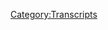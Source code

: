 {{DEFAULTSORT:
    #_TRANSCRIPT_0147:Aaron Russo
}}{{Transcript
    | title         = [[147: Aaron Russo]]
    | caption       = [https://knowledgefight.libsyn.com/knowledge-fight-aaron-russo Listen to this episode on Libsyn]
    | episodeNumber = [[147: Aaron Russo|147]]
    | length        = 01:26:37
}}

{{MessageBox
    | header     = Warning: Bot Generated Content
    | text       = This transcript was automatically generated by transcription software and likely contains many mistakes and misattributions. Please check the audio for definitive quotes, attribution, and context.
    | image      = N3yvass4myg91.webp
    | imagewidth = 50px
    | id         = warning
}}

{{TranscriptBlock
    | name      = Unknown Speaker
    | timestamp = 00:00:00.000
    | text      = Andy in Kansas you're on the air. Thanks for holding
}}

{{TranscriptBlock
    | name      = Unknown Speaker
    | timestamp = 00:00:03.839
    | text      = Hello Alex, I'm a person color. I'm a huge fan. I love your work. I love you. Hey everybody welcome back to knowledge fight
}}

{{TranscriptBlock
    | name      = Unknown Speaker
    | timestamp = 00:00:09.400
    | text      = I'm Dan. I'm Jordan. We're a couple dudes like to sit around drink novelty beverages and talk a little bit about Alex Jones indeed
}}

{{TranscriptBlock
    | name      = Unknown Speaker
    | timestamp = 00:00:15.359
    | text      = We are Dan
}}

{{TranscriptBlock
    | name      = Unknown Speaker
    | timestamp = 00:00:16.760
    | text      = Let me ask you a question. Yeah
}}

{{TranscriptBlock
    | name      = Unknown Speaker
    | timestamp = 00:00:18.920
    | text      = Now I'm not gonna ask you a question about the whole Israel-Palestine situation. That's a good. That's good
}}

{{TranscriptBlock
    | name      = Unknown Speaker
    | timestamp = 00:00:24.460
    | text      = Yeah, it's been it's been ignored a great deal in the news from what I've heard
}}

{{TranscriptBlock
    | name      = Unknown Speaker
    | timestamp = 00:00:28.239
    | text      = I know which is very little I've seen it. I've seen some articles about it
}}

{{TranscriptBlock
    | name      = Unknown Speaker
    | timestamp = 00:00:32.159
    | text      = But yeah, probably not not as many as I feel like should be happening. Yeah, I don't disagree with that
}}

{{TranscriptBlock
    | name      = Unknown Speaker
    | timestamp = 00:00:36.439
    | text      = So would you say that I know a lot about the real Palestine situation comparatively? Yeah, and then I know less than you
}}

{{TranscriptBlock
    | name      = Unknown Speaker
    | timestamp = 00:00:44.039
    | text      = So in reverse though, if you were gonna use that same logic to apply to our show, I know a lot about Alex Jones
}}

{{TranscriptBlock
    | name      = Unknown Speaker
    | timestamp = 00:00:50.399
    | text      = I don't know anything about Alex Jones and that was a circuitous route it is
}}

{{TranscriptBlock
    | name      = Unknown Speaker
    | timestamp = 00:00:53.640
    | text      = It was and I know a lot about how we're recording this on Saturday. It's very different because I've got to watch WrestleMania
}}

{{TranscriptBlock
    | name      = Unknown Speaker
    | timestamp = 00:01:01.000
    | text      = Yeah, yeah, and of course NXT TakeOver New Orleans tonight. Very exciting
}}

{{TranscriptBlock
    | name      = Unknown Speaker
    | timestamp = 00:01:06.260
    | text      = Yep, I'm thrilled to see what kind of hijinks these these folks pull out
}}

{{TranscriptBlock
    | name      = Unknown Speaker
    | timestamp = 00:01:10.799
    | text      = Although it has the potential to be incredibly disappointing
}}

{{TranscriptBlock
    | name      = Unknown Speaker
    | timestamp = 00:01:13.359
    | text      = We'll see every single wrestling pay-per-view that you ever told me about has either been immensely disappointing or yeah, it's alright. Yeah
}}

{{TranscriptBlock
    | name      = Unknown Speaker
    | timestamp = 00:01:21.260
    | text      = Basically, I've never been like this was amazing. It's always been the issue
}}

{{TranscriptBlock
    | name      = Unknown Speaker
    | timestamp = 00:01:26.780
    | text      = I don't build up is so much better for you than the actual product
}}

{{TranscriptBlock
    | name      = Unknown Speaker
    | timestamp = 00:01:30.379
    | text      = Well, that's because I like the storyline aspects of it rather than I like the execution
}}

{{TranscriptBlock
    | name      = Unknown Speaker
    | timestamp = 00:01:34.620
    | text      = I mean, I like the the like the actual in-ring storytelling and the athleticism of it. Don't get me wrong
}}

{{TranscriptBlock
    | name      = Unknown Speaker
    | timestamp = 00:01:40.540
    | text      = I'm not getting on that but I like imagining what could happen more than I like the actual and then when
}}

{{TranscriptBlock
    | name      = Unknown Speaker
    | timestamp = 00:01:46.140
    | text      = When the probability wave function collapses into one future you get disappointed
}}

{{TranscriptBlock
    | name      = Unknown Speaker
    | timestamp = 00:01:50.379
    | text      = Yeah, and I don't really like wrestling as much as people may think
}}

{{TranscriptBlock
    | name      = Unknown Speaker
    | timestamp = 00:01:55.099
    | text      = But be that is it man, alright, alright the guy who's about to watch seven hours of wrestling tomorrow doesn't like wrestling as much as
}}

{{TranscriptBlock
    | name      = Unknown Speaker
    | timestamp = 00:02:02.340
    | text      = I'm gonna be playing Zelda while I do it. It's not writing articles about Alex Jones while I
}}

{{TranscriptBlock
    | name      = Unknown Speaker
    | timestamp = 00:02:07.819
    | text      = Don't I'm gonna be working
}}

{{TranscriptBlock
    | name      = Unknown Speaker
    | timestamp = 00:02:10.180
    | text      = Anyway, speaking of working today. I'd put some work in on this show
}}

{{TranscriptBlock
    | name      = Unknown Speaker
    | timestamp = 00:02:14.439
    | text      = because as we're recording this on Saturday with uh, there's not a lot of a material to cover from
}}

{{TranscriptBlock
    | name      = Unknown Speaker
    | timestamp = 00:02:21.099
    | text      = You know since we recorded on Thursday, right? The Thursday show was a disaster and then Friday
}}

{{TranscriptBlock
    | name      = Unknown Speaker
    | timestamp = 00:02:26.520
    | text      = It was basically a best of episode again
}}

{{TranscriptBlock
    | name      = Unknown Speaker
    | timestamp = 00:02:29.000
    | text      = Uh, he had Paul Joseph Watson in studio not a studio, but he was he was hosting for a bit and then they played the really
}}

{{TranscriptBlock
    | name      = Unknown Speaker
    | timestamp = 00:02:36.180
    | text      = long
}}

{{TranscriptBlock
    | name      = Unknown Speaker
    | timestamp = 00:02:37.360
    | text      = Video that Alex made when he went out to Ted Nugent's farm great. I'm not watching this shit. Yeah
}}

{{TranscriptBlock
    | name      = Unknown Speaker
    | timestamp = 00:02:42.800
    | text      = Yeah, let that one go. So Friday was kind of like a and there's no show on Saturday for us to go over
}}

{{TranscriptBlock
    | name      = Unknown Speaker
    | timestamp = 00:02:48.319
    | text      = It's always I was you know
}}

{{TranscriptBlock
    | name      = Unknown Speaker
    | timestamp = 00:02:49.780
    | text      = It's a classic situation where you got a scramble got to try and figure something out, of course
}}

{{TranscriptBlock
    | name      = Unknown Speaker
    | timestamp = 00:02:53.680
    | text      = And so I remembered that back in 2006
}}

{{TranscriptBlock
    | name      = Unknown Speaker
    | timestamp = 00:03:00.479
    | text      = Okay
}}

{{TranscriptBlock
    | name      = Unknown Speaker
    | timestamp = 00:03:03.360
    | text      = Just fine that you think it was very difficult so I
}}

{{TranscriptBlock
    | name      = Unknown Speaker
    | timestamp = 00:03:07.479
    | text      = Remembered in 2006 as though this is a normal train of thought for somebody to go down
}}

{{TranscriptBlock
    | name      = Unknown Speaker
    | timestamp = 00:03:13.099
    | text      = Well, I'm getting particularly interested in some of like the more formative experiences of Alex Jones's career
}}

{{TranscriptBlock
    | name      = Unknown Speaker
    | timestamp = 00:03:19.360
    | text      = Okay, I remember that one of the biggest ones was an interview. He did with a guy named Aaron Russo and
}}

{{TranscriptBlock
    | name      = Unknown Speaker
    | timestamp = 00:03:24.840
    | text      = I don't know if you know who that is
}}

{{TranscriptBlock
    | name      = Unknown Speaker
    | timestamp = 00:03:26.319
    | text      = Nope
}}

{{TranscriptBlock
    | name      = Unknown Speaker
    | timestamp = 00:03:26.919
    | text      = But Alex has sort of used it as a foundation of a lot of his narratives and I realized hey
}}

{{TranscriptBlock
    | name      = Unknown Speaker
    | timestamp = 00:03:32.439
    | text      = Maybe we should go take a look at that and see what it looks like through our eyes
}}

{{TranscriptBlock
    | name      = Unknown Speaker
    | timestamp = 00:03:35.400
    | text      = Okay, so I went back and that's an hour-long interview
}}

{{TranscriptBlock
    | name      = Unknown Speaker
    | timestamp = 00:03:38.520
    | text      = There's a lot of stuff about 9-eleven that I've just sort of left out
}}

{{TranscriptBlock
    | name      = Unknown Speaker
    | timestamp = 00:03:41.240
    | text      = I wish you wouldn't there's a lot of I have a lot of interesting things to say on 9-eleven
}}

{{TranscriptBlock
    | name      = Unknown Speaker
    | timestamp = 00:03:45.000
    | text      = But it's it's it's all the standard 9-eleven truths kind of stuff. Like why won't they tell us about building seven?
}}

{{TranscriptBlock
    | name      = Unknown Speaker
    | timestamp = 00:03:52.080
    | text      = And it's not that's not all that fun to talk about. Anyway, Aaron Russo. Let me tell you about this Joe
}}

{{TranscriptBlock
    | name      = Unknown Speaker
    | timestamp = 00:03:57.360
    | text      = I think it was an inside job. Okay. Yeah, you do. Yeah. Okay. Oh, yeah. I don't know what you mean by inside job. Yeah, exactly
}}

{{TranscriptBlock
    | name      = Unknown Speaker
    | timestamp = 00:04:06.360
    | text      = I think it's just more fun
}}

{{TranscriptBlock
    | name      = Unknown Speaker
    | timestamp = 00:04:07.280
    | text      = If you think it's an inside job whether or not whether or not that even has it's more fun until you define what you mean
}}

{{TranscriptBlock
    | name      = Unknown Speaker
    | timestamp = 00:04:13.560
    | text      = By and so yeah, then it's trouble all the way
}}

{{TranscriptBlock
    | name      = Unknown Speaker
    | timestamp = 00:04:15.840
    | text      = It's time to get slippery then you might as well just write a nice little fiction
}}

{{TranscriptBlock
    | name      = Unknown Speaker
    | timestamp = 00:04:19.199
    | text      = Like I don't think it was perpetrated by the government. I do think that
}}

{{TranscriptBlock
    | name      = Unknown Speaker
    | timestamp = 00:04:23.560
    | text      = A Cheney set the whole thing up in a in a zodiac style
}}

{{TranscriptBlock
    | name      = Unknown Speaker
    | timestamp = 00:04:28.839
    | text      = No, I wasn't saying zodiac. I was talking seven. Okay. See that's what I think is going on. Dick Cheney
}}

{{TranscriptBlock
    | name      = Unknown Speaker
    | timestamp = 00:04:34.480
    | text      = It was Kevin Spacey Kevin Spacey from seven. Okay is punishing America for their sins. So that is one of the deadly sins
}}

{{TranscriptBlock
    | name      = Unknown Speaker
    | timestamp = 00:04:44.560
    | text      = Everest, uh, no, I was just gonna go with a
}}

{{TranscriptBlock
    | name      = Unknown Speaker
    | timestamp = 00:04:48.279
    | text      = Building big buildings too big. It's not one of those. I'm pretty sure that's
}}

{{TranscriptBlock
    | name      = Unknown Speaker
    | timestamp = 00:04:51.920
    | text      = Seven that building was too tall. That's his pride seven deadly SIDS. I could be pride. It could be pride
}}

{{TranscriptBlock
    | name      = Unknown Speaker
    | timestamp = 00:04:57.879
    | text      = You could say that right?
}}

{{TranscriptBlock
    | name      = Unknown Speaker
    | timestamp = 00:05:00.000
    | text      = Aaron Russo. Yes gentleman who used to be he's guilty of sloth. Well, no, maybe since 2007 cuz he's dead
}}

{{TranscriptBlock
    | name      = Unknown Speaker
    | timestamp = 00:05:09.959
    | text      = Pretty lazy since death. Yeah, I'd say um, so he used to be a
}}

{{TranscriptBlock
    | name      = Unknown Speaker
    | timestamp = 00:05:16.079
    | text      = Hollywood producer. Uh-huh. That's sort of his claim to fame and he came out
}}

{{TranscriptBlock
    | name      = Unknown Speaker
    | timestamp = 00:05:19.939
    | text      = Before then as it came to prominence as a producer for Bette Midler
}}

{{TranscriptBlock
    | name      = Unknown Speaker
    | timestamp = 00:05:25.939
    | text      = Alright in nineteen seems like a nice guy in 1978
}}

{{TranscriptBlock
    | name      = Unknown Speaker
    | timestamp = 00:05:29.220
    | text      = He won a primetime Emmy for outstanding special comedy variety or music for his work on Bette Midler old redhead is back
}}

{{TranscriptBlock
    | name      = Unknown Speaker
    | timestamp = 00:05:35.740
    | text      = Or older red hair is back now that that is a seminal
}}

{{TranscriptBlock
    | name      = Unknown Speaker
    | timestamp = 00:05:40.860
    | text      = Special for me so that I remember watching that growing up. Sure just on a loop
}}

{{TranscriptBlock
    | name      = Unknown Speaker
    | timestamp = 00:05:45.300
    | text      = That's just Oh Bette Midler. You have done it again. That's the one award that he has in his IMDb credits
}}

{{TranscriptBlock
    | name      = Unknown Speaker
    | timestamp = 00:05:52.740
    | text      = Right to his name. Although he did also produce trading places, which is really it's a great movie
}}

{{TranscriptBlock
    | name      = Unknown Speaker
    | timestamp = 00:05:58.980
    | text      = That's an amazing movie. So you produced that but the rest of his resume I would call iffy it includes the
}}

{{TranscriptBlock
    | name      = Unknown Speaker
    | timestamp = 00:06:05.540
    | text      = 1986 Joe Piscopo classic wise guys now
}}

{{TranscriptBlock
    | name      = Unknown Speaker
    | timestamp = 00:06:08.899
    | text      = Hold on. Yeah
}}

{{TranscriptBlock
    | name      = Unknown Speaker
    | timestamp = 00:06:10.819
    | text      = Not good. Not good. Did he do the one with?
}}

{{TranscriptBlock
    | name      = Unknown Speaker
    | timestamp = 00:06:14.259
    | text      = a Michael Keaton where it was the
}}

{{TranscriptBlock
    | name      = Unknown Speaker
    | timestamp = 00:06:18.259
    | text      = Dangerously, oh
}}

{{TranscriptBlock
    | name      = Unknown Speaker
    | timestamp = 00:06:19.620
    | text      = Damn it, cuz then I would really respect but he also did the 1989 Cheech Marin
}}

{{TranscriptBlock
    | name      = Unknown Speaker
    | timestamp = 00:06:24.500
    | text      = But not Tommy Chong stoner movie rude awakening, which he also co-directed. Oh boy
}}

{{TranscriptBlock
    | name      = Unknown Speaker
    | timestamp = 00:06:30.899
    | text      = I don't know if you know the plot of that one
}}

{{TranscriptBlock
    | name      = Unknown Speaker
    | timestamp = 00:06:32.420
    | text      = but it's Cheech Marin and someone who is not Tommy John playing hippies who have
}}

{{TranscriptBlock
    | name      = Unknown Speaker
    | timestamp = 00:06:37.779
    | text      = Retreated to the woods for years and then they come back to society to find that all their old hippie friends are now yippies
}}

{{TranscriptBlock
    | name      = Unknown Speaker
    | timestamp = 00:06:43.699
    | text      = Oh, no, it's a classic classic fish out of water tail exactly. Yeah, so in 19, how was the direction though?
}}

{{TranscriptBlock
    | name      = Unknown Speaker
    | timestamp = 00:06:50.819
    | text      = I don't know. I haven't seen it. I think we're gonna have to take a look
}}

{{TranscriptBlock
    | name      = Unknown Speaker
    | timestamp = 00:06:52.980
    | text      = I want to see how he places his camera review scores on IMDb are not positive. They're not
}}

{{TranscriptBlock
    | name      = Unknown Speaker
    | timestamp = 00:06:59.379
    | text      = I think it's like a 4.5 out of 10 or something
}}

{{TranscriptBlock
    | name      = Unknown Speaker
    | timestamp = 00:07:02.180
    | text      = But he made a 7 for directing. Sure. Sure 7
}}

{{TranscriptBlock
    | name      = Unknown Speaker
    | timestamp = 00:07:06.660
    | text      = generously
}}

{{TranscriptBlock
    | name      = Unknown Speaker
    | timestamp = 00:07:08.019
    | text      = In 1991, he made a bit of a pivot in his career and became a bit political and he made a film
}}

{{TranscriptBlock
    | name      = Unknown Speaker
    | timestamp = 00:07:14.180
    | text      = So he was a 9-eleven truther way too soon
}}

{{TranscriptBlock
    | name      = Unknown Speaker
    | timestamp = 00:07:16.420
    | text      = This wasn't a 9-eleven necessarily, but he made what I would call film in quotes
}}

{{TranscriptBlock
    | name      = Unknown Speaker
    | timestamp = 00:07:22.259
    | text      = Called mad as hell which I could not make more than 10 minutes into when I tried to watch it
}}

{{TranscriptBlock
    | name      = Unknown Speaker
    | timestamp = 00:07:27.180
    | text      = All right
}}

{{TranscriptBlock
    | name      = Unknown Speaker
    | timestamp = 00:07:27.620
    | text      = I thought it was just gonna be one of these shitty
}}

{{TranscriptBlock
    | name      = Unknown Speaker
    | timestamp = 00:07:29.699
    | text      = Documentaries that people like Alex Jones and his crew make but it appears to be more like a one-man show
}}

{{TranscriptBlock
    | name      = Unknown Speaker
    | timestamp = 00:07:35.259
    | text      = Okay, that's being done by someone who has the charisma and the bitterness of a 15-year open mic-er great
}}

{{TranscriptBlock
    | name      = Unknown Speaker
    | timestamp = 00:07:42.339
    | text      = Great, great. Great. Great. It's him out on a stage. Let's definitely not name any names of those people that we know
}}

{{TranscriptBlock
    | name      = Unknown Speaker
    | timestamp = 00:07:47.939
    | text      = No
}}

{{TranscriptBlock
    | name      = Unknown Speaker
    | timestamp = 00:07:48.860
    | text      = But I will play you a little clip
}}

{{TranscriptBlock
    | name      = Unknown Speaker
    | timestamp = 00:07:50.860
    | text      = From mad as hell to give you a taste of what kind of energy he was bringing to the table. All right
}}

{{TranscriptBlock
    | name      = Unknown Speaker
    | timestamp = 00:07:56.459
    | text      = 51%
}}

{{TranscriptBlock
    | name      = Unknown Speaker
    | timestamp = 00:07:57.899
    | text      = the majority
}}

{{TranscriptBlock
    | name      = Unknown Speaker
    | timestamp = 00:08:00.259
    | text      = Can take away the rights of 49%
}}

{{TranscriptBlock
    | name      = Unknown Speaker
    | timestamp = 00:08:02.939
    | text      = 45% the minority
}}

{{TranscriptBlock
    | name      = Unknown Speaker
    | timestamp = 00:08:06.100
    | text      = That's not freedom
}}

{{TranscriptBlock
    | name      = Unknown Speaker
    | timestamp = 00:08:10.420
    | text      = Who's ever in office
}}

{{TranscriptBlock
    | name      = Unknown Speaker
    | timestamp = 00:08:12.579
    | text      = Determines burn it right this Alex is burning impression like a ping-pong ball
}}

{{TranscriptBlock
    | name      = Unknown Speaker
    | timestamp = 00:08:16.899
    | text      = That's back and forth back and forth one says abortion's legal one says it's not one says gun control
}}

{{TranscriptBlock
    | name      = Unknown Speaker
    | timestamp = 00:08:23.860
    | text      = But other says no taxes are too high taxes are too low
}}

{{TranscriptBlock
    | name      = Unknown Speaker
    | timestamp = 00:08:26.939
    | text      = Oh balance the budget in seven years five years nine years three years one year 18 years
}}

{{TranscriptBlock
    | name      = Unknown Speaker
    | timestamp = 00:08:33.460
    | text      = Affirmative action no affirmative action speed limit 55 75. It's safer. It's not safe. It's in Saturday
}}

{{TranscriptBlock
    | name      = Unknown Speaker
    | timestamp = 00:08:42.659
    | text      = Wait, there's why are people applauding I told you it's like a one-man show it's a live thing
}}

{{TranscriptBlock
    | name      = Unknown Speaker
    | timestamp = 00:08:48.220
    | text      = Yeah, but I mean, but even if it is a live thing, why why are people applaud an applause sign? He's in a small theater
}}

{{TranscriptBlock
    | name      = Unknown Speaker
    | timestamp = 00:08:54.379
    | text      = It's
}}

{{TranscriptBlock
    | name      = Unknown Speaker
    | timestamp = 00:08:56.059
    | text      = It's like that's a bit. I mean, yeah, yeah clearly the problem is it doesn't go anywhere or have any resolution to it
}}

{{TranscriptBlock
    | name      = Unknown Speaker
    | timestamp = 00:09:03.100
    | text      = No
}}

{{TranscriptBlock
    | name      = Unknown Speaker
    | timestamp = 00:09:03.259
    | text      = and most of those things aren't things or even have a point of view attached to it and most of those things that he brings up
}}

{{TranscriptBlock
    | name      = Unknown Speaker
    | timestamp = 00:09:08.539
    | text      = aren't voted on in
}}

{{TranscriptBlock
    | name      = Unknown Speaker
    | timestamp = 00:09:10.779
    | text      = elections
}}

{{TranscriptBlock
    | name      = Unknown Speaker
    | timestamp = 00:09:13.460
    | text      = I don't understand I
}}

{{TranscriptBlock
    | name      = Unknown Speaker
    | timestamp = 00:09:15.460
    | text      = Sincerely don't understand how any of the things he listed are things where the majority infringes on the rights of the minority now
}}

{{TranscriptBlock
    | name      = Unknown Speaker
    | timestamp = 00:09:22.899
    | text      = I I especially speed limits. I I guess well, you got to throw speed limits in there though
}}

{{TranscriptBlock
    | name      = Unknown Speaker
    | timestamp = 00:09:28.259
    | text      = Yeah, that's the real applause line
}}

{{TranscriptBlock
    | name      = Unknown Speaker
    | timestamp = 00:09:29.779
    | text      = so he generally has had a history of just being his that entire thing was just like
}}

{{TranscriptBlock
    | name      = Unknown Speaker
    | timestamp = 00:09:35.980
    | text      = Some people say one thing and other people they say a different thing, right? That was it
}}

{{TranscriptBlock
    | name      = Unknown Speaker
    | timestamp = 00:09:41.940
    | text      = It's there's no there's nothing to it. He doesn't even draw a conclusion from it or or have a point of view on it
}}

{{TranscriptBlock
    | name      = Unknown Speaker
    | timestamp = 00:09:47.820
    | text      = He's just observing that people disagree on stuff. There's no prescriptive quality. No, it's just he couldn't even be like
}}

{{TranscriptBlock
    | name      = Unknown Speaker
    | timestamp = 00:09:54.860
    | text      = Maybe we should have two separate countries like at least there's a thought there a dumb one
}}

{{TranscriptBlock
    | name      = Unknown Speaker
    | timestamp = 00:10:00.539
    | text      = But at least there's a thought and let me say that I have to cop to the fact
}}

{{TranscriptBlock
    | name      = Unknown Speaker
    | timestamp = 00:10:04.179
    | text      = That I had to turn it off because I was so bored
}}

{{TranscriptBlock
    | name      = Unknown Speaker
    | timestamp = 00:10:06.259
    | text      = Yeah, that's also he may prescribe a solution at some point right there, but I did not get to it
}}

{{TranscriptBlock
    | name      = Unknown Speaker
    | timestamp = 00:10:10.700
    | text      = So in 2000 now if you saw my movie where Cheech Marin goes into the woods
}}

{{TranscriptBlock
    | name      = Unknown Speaker
    | timestamp = 00:10:16.740
    | text      = We go into the woods
}}

{{TranscriptBlock
    | name      = Unknown Speaker
    | timestamp = 00:10:19.179
    | text      = It's true. That's a great. That's a great end for that one-man show
}}

{{TranscriptBlock
    | name      = Unknown Speaker
    | timestamp = 00:10:22.740
    | text      = So then in 2006 Russo wrote and directed a documentary called America freedom to fascism
}}

{{TranscriptBlock
    | name      = Unknown Speaker
    | timestamp = 00:10:29.179
    | text      = Which is a foundational piece of Alex Jones's philosophy where Alex sold it on the infowars store. He references it all the time
}}

{{TranscriptBlock
    | name      = Unknown Speaker
    | timestamp = 00:10:35.379
    | text      = I did not know that he claims in the film
}}

{{TranscriptBlock
    | name      = Unknown Speaker
    | timestamp = 00:10:38.059
    | text      = Or he claims that the film had its international premiere to packed audiences quote during the Cannes Film Festival
}}

{{TranscriptBlock
    | name      = Unknown Speaker
    | timestamp = 00:10:43.899
    | text      = Festival the during part is very different. I'm gonna read to you from the New York Times
}}

{{TranscriptBlock
    | name      = Unknown Speaker
    | timestamp = 00:10:49.860
    | text      = The film was not on the program at Cannes
}}

{{TranscriptBlock
    | name      = Unknown Speaker
    | timestamp = 00:10:52.659
    | text      = However, not even for screenings made under the festival's aegis without being in the competition. Mr
}}

{{TranscriptBlock
    | name      = Unknown Speaker
    | timestamp = 00:10:59.320
    | text      = Russo the film's director writer and producer just set up an inflatable screen on a beach
}}

{{TranscriptBlock
    | name      = Unknown Speaker
    | timestamp = 00:11:04.179
    | text      = Photographs posted at one of mr. Russo's websites depict an audience of fewer than 50 people spread out on a platform on the sand. I
}}

{{TranscriptBlock
    | name      = Unknown Speaker
    | timestamp = 00:11:11.100
    | text      = Love that. Yeah, that is guerrilla filmmaking. It's do-it-yourself
}}

{{TranscriptBlock
    | name      = Unknown Speaker
    | timestamp = 00:11:15.840
    | text      = Yeah, shit. I'm loving it. I respect that more than a lot of the people who were in the Cannes Film Festival
}}

{{TranscriptBlock
    | name      = Unknown Speaker
    | timestamp = 00:11:21.240
    | text      = There's a there's a bit of hustle to it
}}

{{TranscriptBlock
    | name      = Unknown Speaker
    | timestamp = 00:11:23.000
    | text      = But it's also like that shitty marketing thing or it's like a debut during Cannes like I know I know that's that's fun
}}

{{TranscriptBlock
    | name      = Unknown Speaker
    | timestamp = 00:11:29.000
    | text      = Yeah, the film itself is just a mishmash of all sorts of conspiracy bullshit
}}

{{TranscriptBlock
    | name      = Unknown Speaker
    | timestamp = 00:11:33.200
    | text      = But it's mostly about how the federal income tax is bullshit
}}

{{TranscriptBlock
    | name      = Unknown Speaker
    | timestamp = 00:11:37.240
    | text      = it always comes back to that doesn't it and how it's illegal just don't like a
}}

{{TranscriptBlock
    | name      = Unknown Speaker
    | timestamp = 00:11:42.279
    | text      = What a quarter of their paycheck going somewhere else? Yeah, they just don't get it
}}

{{TranscriptBlock
    | name      = Unknown Speaker
    | timestamp = 00:11:46.559
    | text      = Yeah in order to make his arguments
}}

{{TranscriptBlock
    | name      = Unknown Speaker
    | timestamp = 00:11:48.639
    | text      = He engages in exactly the same sort of behaviors that we saw Alex do in Endgame
}}

{{TranscriptBlock
    | name      = Unknown Speaker
    | timestamp = 00:11:52.559
    | text      = He fabricates quotes take sentence fragments out of context in order to make quotes that appear to say something
}}

{{TranscriptBlock
    | name      = Unknown Speaker
    | timestamp = 00:11:58.799
    | text      = But in context mean the exact opposite he treats conjecture and hearsay is the same thing as facts and just makes up sources
}}

{{TranscriptBlock
    | name      = Unknown Speaker
    | timestamp = 00:12:05.720
    | text      = One thing that he never brings up in his documentary work or in this interview with Alex Jones that we're about to listen to is
}}

{{TranscriptBlock
    | name      = Unknown Speaker
    | timestamp = 00:12:12.759
    | text      = That in 2006 when he was making anti-tax documentaries and making sensational claims boy
}}

{{TranscriptBlock
    | name      = Unknown Speaker
    | timestamp = 00:12:18.480
    | text      = I feel like he is committed a crime of tax fraud or something like that
}}

{{TranscriptBlock
    | name      = Unknown Speaker
    | timestamp = 00:12:23.039
    | text      = He has more than two million dollars tax liens
}}

{{TranscriptBlock
    | name      = Unknown Speaker
    | timestamp = 00:12:28.480
    | text      = Thank you very much it kind of has a vested interest maybe a little bit
}}

{{TranscriptBlock
    | name      = Unknown Speaker
    | timestamp = 00:12:31.840
    | text      = So we will get to this interview and then along the way, we'll learn a little bit more about Aaron Russo
}}

{{TranscriptBlock
    | name      = Unknown Speaker
    | timestamp = 00:12:37.200
    | text      = But it's important to know those sorts of facts up front
}}

{{TranscriptBlock
    | name      = Unknown Speaker
    | timestamp = 00:12:40.360
    | text      = To give you a little bit of a flavor of where this guy's coming from like maybe
}}

{{TranscriptBlock
    | name      = Unknown Speaker
    | timestamp = 00:12:44.440
    | text      = Scientology is really just about L Ron Hubbard not wanting to pay the enormous amount of taxes
}}

{{TranscriptBlock
    | name      = Unknown Speaker
    | timestamp = 00:12:49.519
    | text      = He owed on his books possibly could be a little to do with that
}}

{{TranscriptBlock
    | name      = Unknown Speaker
    | timestamp = 00:12:52.399
    | text      = So here's the first clip where Russo talks a little bit about his past and tells a dubious story
}}

{{TranscriptBlock
    | name      = Unknown Speaker
    | timestamp = 00:12:58.360
    | text      = the late 80s I
}}

{{TranscriptBlock
    | name      = Unknown Speaker
    | timestamp = 00:13:00.360
    | text      = Was a pretty big silver trader
}}

{{TranscriptBlock
    | name      = Unknown Speaker
    | timestamp = 00:13:03.139
    | text      = and gold trader and
}}

{{TranscriptBlock
    | name      = Unknown Speaker
    | timestamp = 00:13:05.820
    | text      = I
}}

{{TranscriptBlock
    | name      = Unknown Speaker
    | timestamp = 00:13:07.620
    | text      = Don't think I've ever told a story on tape before I was a pretty big silver and gold trader and
}}

{{TranscriptBlock
    | name      = Unknown Speaker
    | timestamp = 00:13:15.240
    | text      = The I took and I always paid my taxes and I took what was a legal tax deduction on my silver trades and
}}

{{TranscriptBlock
    | name      = Unknown Speaker
    | timestamp = 00:13:23.740
    | text      = A few years later. I think it was 88 or 89 or something the I
}}

{{TranscriptBlock
    | name      = Unknown Speaker
    | timestamp = 00:13:29.299
    | text      = IRS
}}

{{TranscriptBlock
    | name      = Unknown Speaker
    | timestamp = 00:13:31.379
    | text      = Claimed now what I did and other people did as well
}}

{{TranscriptBlock
    | name      = Unknown Speaker
    | timestamp = 00:13:35.779
    | text      = Was now illegal we couldn't do it anymore, but they made it retroactive
}}

{{TranscriptBlock
    | name      = Unknown Speaker
    | timestamp = 00:13:40.379
    | text      = Can't do that. So what do you mean retroactive? It was legal then we do I did what was legal
}}

{{TranscriptBlock
    | name      = Unknown Speaker
    | timestamp = 00:13:45.019
    | text      = Yeah, but it's now we're making it illegal retroactively. No, that's against the law. That's not good. So you owe us six hundred or eight hundred thousand dollars
}}

{{TranscriptBlock
    | name      = Unknown Speaker
    | timestamp = 00:13:53.100
    | text      = For what it was legal. How could you make something retroactive?
}}

{{TranscriptBlock
    | name      = Unknown Speaker
    | timestamp = 00:13:56.059
    | text      = It's called the law backwards in time. It makes no sense
}}

{{TranscriptBlock
    | name      = Unknown Speaker
    | timestamp = 00:14:00.340
    | text      = Well, we're doing it. And so everybody said they can't do that
}}

{{TranscriptBlock
    | name      = Unknown Speaker
    | timestamp = 00:14:04.299
    | text      = So he went to court a class-action lawsuit and the judge agreed with the IRS and so they could do it retroactively
}}

{{TranscriptBlock
    | name      = Unknown Speaker
    | timestamp = 00:14:10.899
    | text      = And that's when I knew there was something wrong in America with the IRS and the system sure Dan. So
}}

{{TranscriptBlock
    | name      = Unknown Speaker
    | timestamp = 00:14:18.320
    | text      = Listening to that claim I can clearly
}}

{{TranscriptBlock
    | name      = Unknown Speaker
    | timestamp = 00:14:21.019
    | text      = Surmise that he is telling the truth so far. He has become nothing but a trustworthy man
}}

{{TranscriptBlock
    | name      = Unknown Speaker
    | timestamp = 00:14:25.539
    | text      = So anyone who works with Joe Piscopo has the highest rating of honesty. There's no doubt
}}

{{TranscriptBlock
    | name      = Unknown Speaker
    | timestamp = 00:14:30.820
    | text      = Now, I'm sure that you have done research on this claim and you will absolutely back it up that he is correct
}}

{{TranscriptBlock
    | name      = Unknown Speaker
    | timestamp = 00:14:36.220
    | text      = Well ex post facto laws in terms of like you making something illegal. That wasn't illegal before have always been
}}

{{TranscriptBlock
    | name      = Unknown Speaker
    | timestamp = 00:14:44.019
    | text      = Illegal you can't do that in terms of criminal civil
}}

{{TranscriptBlock
    | name      = Unknown Speaker
    | timestamp = 00:14:47.279
    | text      = cases and stuff like that in terms of those sorts of laws and most of the arguments that have been made or people have
}}

{{TranscriptBlock
    | name      = Unknown Speaker
    | timestamp = 00:14:54.360
    | text      = Brought cases up about this is like sex offender registries
}}

{{TranscriptBlock
    | name      = Unknown Speaker
    | timestamp = 00:14:57.440
    | text      = Where people have made the argument that when it became required to register as a sex offender that's adding punitive
}}

{{TranscriptBlock
    | name      = Unknown Speaker
    | timestamp = 00:15:05.200
    | text      = Consequences on that didn't exist before and courts have consistently been like no. Yeah. No. Yeah, I'm gonna go with no
}}

{{TranscriptBlock
    | name      = Unknown Speaker
    | timestamp = 00:15:11.279
    | text      = Yeah, that's not an extra punishment. It's I don't know
}}

{{TranscriptBlock
    | name      = Unknown Speaker
    | timestamp = 00:15:14.399
    | text      = anyway, the the issue is that with tax stuff you can do ex post facto laws really but
}}

{{TranscriptBlock
    | name      = Unknown Speaker
    | timestamp = 00:15:21.360
    | text      = Typically speaking that's just because of the way a government works, right?
}}

{{TranscriptBlock
    | name      = Unknown Speaker
    | timestamp = 00:15:25.279
    | text      = So like to happen
}}

{{TranscriptBlock
    | name      = Unknown Speaker
    | timestamp = 00:15:26.279
    | text      = Let's say we have a tax law that ends up getting passed at X point during the year
}}

{{TranscriptBlock
    | name      = Unknown Speaker
    | timestamp = 00:15:31.980
    | text      = Generally speaking what they will do is they back date it to the beginning of the fiscal year
}}

{{TranscriptBlock
    | name      = Unknown Speaker
    | timestamp = 00:15:37.759
    | text      = So it's retroactive to the beginning of the year, right? That is the only thing it can't go too far, right?
}}

{{TranscriptBlock
    | name      = Unknown Speaker
    | timestamp = 00:15:44.200
    | text      = There's grievous
}}

{{TranscriptBlock
    | name      = Unknown Speaker
    | timestamp = 00:15:45.919
    | text      = Circumstances where in like oh, yeah, we're gonna make this back 20 years. That would never fly. Okay, that would never fly
}}

{{TranscriptBlock
    | name      = Unknown Speaker
    | timestamp = 00:15:51.240
    | text      = So this is from the Congressional Research Service quote any retroactive tax legislation found to be a criminal penalty
}}

{{TranscriptBlock
    | name      = Unknown Speaker
    | timestamp = 00:15:58.360
    | text      = Will likely be struck down as a violation of the ex post facto clause
}}

{{TranscriptBlock
    | name      = Unknown Speaker
    | timestamp = 00:16:01.759
    | text      = Which the Supreme Court has done on at least one occasion in extremely rare circumstances tax legislation that seems to target certain
}}

{{TranscriptBlock
    | name      = Unknown Speaker
    | timestamp = 00:16:08.919
    | text      = Taxpayers might raise concerns under the equal protection guarantees of the Fifth Amendment
}}

{{TranscriptBlock
    | name      = Unknown Speaker
    | timestamp = 00:16:12.980
    | text      = Finally, it might also be asked whether such legislation is an unconstitutional bill of attainer
}}

{{TranscriptBlock
    | name      = Unknown Speaker
    | timestamp = 00:16:19.059
    | text      = When there do not appear to be any instances of this occurring
}}

{{TranscriptBlock
    | name      = Unknown Speaker
    | timestamp = 00:16:22.299
    | text      = It seems possible that a retroactive tax legislation could depending on its specifics meet the criteria to be a bill of attainer
}}

{{TranscriptBlock
    | name      = Unknown Speaker
    | timestamp = 00:16:28.419
    | text      = So those are the only circumstances where in you know, you'd have
}}

{{TranscriptBlock
    | name      = Unknown Speaker
    | timestamp = 00:16:33.139
    | text      = crimes being done by by
}}

{{TranscriptBlock
    | name      = Unknown Speaker
    | timestamp = 00:16:35.580
    | text      = The retroactive tax right right and and so his story doesn't check out all that
}}

{{TranscriptBlock
    | name      = Unknown Speaker
    | timestamp = 00:16:42.580
    | text      = Well, I don't necessarily believe the line that he's spitting
}}

{{TranscriptBlock
    | name      = Unknown Speaker
    | timestamp = 00:16:46.059
    | text      = I think it's probably a thing where it was like it's backdated to the beginning of this fiscal year and he's like, ah shit
}}

{{TranscriptBlock
    | name      = Unknown Speaker
    | timestamp = 00:16:51.379
    | text      = Yeah, I gotta pay a bunch more than I wanted to pay exactly. I'm going to create a mythology out of this
}}

{{TranscriptBlock
    | name      = Unknown Speaker
    | timestamp = 00:16:56.019
    | text      = Well, whatever reality it's kind of how the tax code works whenever he said
}}

{{TranscriptBlock
    | name      = Unknown Speaker
    | timestamp = 00:16:59.700
    | text      = I've never told this story before back in the 80s and 90s
}}

{{TranscriptBlock
    | name      = Unknown Speaker
    | timestamp = 00:17:04.579
    | text      = I was a big gold and silver trailer trader and I always paid my taxes. That's that Alex Jones moment. You're like, ah
}}

{{TranscriptBlock
    | name      = Unknown Speaker
    | timestamp = 00:17:11.740
    | text      = You already said that which kind of means that you know that you didn't right, right? I have to preload
}}

{{TranscriptBlock
    | name      = Unknown Speaker
    | timestamp = 00:17:17.740
    | text      = Yeah, exactly
}}

{{TranscriptBlock
    | name      = Unknown Speaker
    | timestamp = 00:17:19.380
    | text      = Before I tell you this long-winded fictional story, let me start by saying I always paid my taxes. That's just a given he
}}

{{TranscriptBlock
    | name      = Unknown Speaker
    | timestamp = 00:17:26.220
    | text      = Well, I mean he had a two million dollar tax lien in 2006
}}

{{TranscriptBlock
    | name      = Unknown Speaker
    | timestamp = 00:17:29.980
    | text      = but so that that begs some questions a little bit so whether or not he pays his taxes is a
}}

{{TranscriptBlock
    | name      = Unknown Speaker
    | timestamp = 00:17:36.299
    | text      = Irrelevant issue to this next clip where he explains that he doesn't believe in taxes
}}

{{TranscriptBlock
    | name      = Unknown Speaker
    | timestamp = 00:17:40.500
    | text      = But he's not gonna tell people not to pay their taxes. Well, that's a good legal gray area right there
}}

{{TranscriptBlock
    | name      = Unknown Speaker
    | timestamp = 00:17:46.099
    | text      = You don't advise people to
}}

{{TranscriptBlock
    | name      = Unknown Speaker
    | timestamp = 00:17:48.579
    | text      = Not pay and I do the same thing people say well wait
}}

{{TranscriptBlock
    | name      = Unknown Speaker
    | timestamp = 00:17:51.380
    | text      = You're saying it's a scam but you're single and pay it and I like the way you summed it up
}}

{{TranscriptBlock
    | name      = Unknown Speaker
    | timestamp = 00:17:55.059
    | text      = Well, it's really fairly simple. I mean
}}

{{TranscriptBlock
    | name      = Unknown Speaker
    | timestamp = 00:17:58.220
    | text      = Since making that movie, you know many people come to me and ask me whether they should pay their income taxes or not
}}

{{TranscriptBlock
    | name      = Unknown Speaker
    | timestamp = 00:18:03.940
    | text      = You know and I never advise people not to pay and the reason I said tell them I said look
}}

{{TranscriptBlock
    | name      = Unknown Speaker
    | timestamp = 00:18:08.700
    | text      = I've done a lot of research
}}

{{TranscriptBlock
    | name      = Unknown Speaker
    | timestamp = 00:18:10.460
    | text      = There isn't the Supreme Court has ruled that the IRS has no authority the 16th amendment
}}

{{TranscriptBlock
    | name      = Unknown Speaker
    | timestamp = 00:18:15.940
    | text      = But did not give the IRS the authority to tax your labor and your wages. That's a fact
}}

{{TranscriptBlock
    | name      = Unknown Speaker
    | timestamp = 00:18:20.519
    | text      = No, the Supreme Court is the law of the land there, you know and and the and the IRS does not trump the Supreme Court
}}

{{TranscriptBlock
    | name      = Unknown Speaker
    | timestamp = 00:18:27.180
    | text      = however
}}

{{TranscriptBlock
    | name      = Unknown Speaker
    | timestamp = 00:18:28.180
    | text      = That being the case
}}

{{TranscriptBlock
    | name      = Unknown Speaker
    | timestamp = 00:18:29.980
    | text      = The fact is if the mafia would come to you and say we want $2,000 a month that we're gonna hurt you
}}

{{TranscriptBlock
    | name      = Unknown Speaker
    | timestamp = 00:18:36.019
    | text      = I would not advise you not to pay them because you may get hurt by not paying them whether it's legal or not
}}

{{TranscriptBlock
    | name      = Unknown Speaker
    | timestamp = 00:18:42.180
    | text      = Doesn't necessarily matter. Okay, interesting now. I'd like to read you literally the 16th amendment
}}

{{TranscriptBlock
    | name      = Unknown Speaker
    | timestamp = 00:18:47.680
    | text      = All right, quote the Congress shall have power to lay and collect taxes on incomes from whatever source derived
}}

{{TranscriptBlock
    | name      = Unknown Speaker
    | timestamp = 00:18:53.619
    | text      = Not labor without a pro apportionment among the several states and without regard to any census or enumeration
}}

{{TranscriptBlock
    | name      = Unknown Speaker
    | timestamp = 00:18:59.500
    | text      = I would argue that taxes on incomes from whatever source derived does include your labor because that would be your income
}}

{{TranscriptBlock
    | name      = Unknown Speaker
    | timestamp = 00:19:06.019
    | text      = Yeah, what source is that though?
}}

{{TranscriptBlock
    | name      = Unknown Speaker
    | timestamp = 00:19:07.460
    | text      = I don't know
}}

{{TranscriptBlock
    | name      = Unknown Speaker
    | timestamp = 00:19:07.980
    | text      = But so there's a lot of people who have tried in the years to call out and claim that there's there's problems with the 16th
}}

{{TranscriptBlock
    | name      = Unknown Speaker
    | timestamp = 00:19:14.900
    | text      = Amendment's ratification. One of them is that Ohio wasn't a state when it was ratified
}}

{{TranscriptBlock
    | name      = Unknown Speaker
    | timestamp = 00:19:19.619
    | text      = Oh, well, then Ohio is not a subject to the rules
}}

{{TranscriptBlock
    | name      = Unknown Speaker
    | timestamp = 00:19:22.299
    | text      = But at the time you would have needed 36 states to ratify it to pass as an amendment and they have 41
}}

{{TranscriptBlock
    | name      = Unknown Speaker
    | timestamp = 00:19:27.460
    | text      = So it really doesn't matter but you throw Ohio in there. Yeah, then you have 40 out of yeah. See, there you go
}}

{{TranscriptBlock
    | name      = Unknown Speaker
    | timestamp = 00:19:33.019
    | text      = I mean that's both that's bunk. You have to do the whole thing over again
}}

{{TranscriptBlock
    | name      = Unknown Speaker
    | timestamp = 00:19:37.099
    | text      = So every time we get a new state it has to be a do-over on all of our amendments
}}

{{TranscriptBlock
    | name      = Unknown Speaker
    | timestamp = 00:19:40.700
    | text      = Everybody knows that. That's the 48th amendment. Yeah, the do-over amendment. Let's reconsider it
}}

{{TranscriptBlock
    | name      = Unknown Speaker
    | timestamp = 00:19:48.579
    | text      = So one of the most prominent anti-tax petitioners
}}

{{TranscriptBlock
    | name      = Unknown Speaker
    | timestamp = 00:19:52.140
    | text      = Who operated on 16th Amendment concerns was a guy by the name of William J. Benson
}}

{{TranscriptBlock
    | name      = Unknown Speaker
    | timestamp = 00:19:57.500
    | text      = He wrote a book called the like the biggest law that never was or something like that
}}

{{TranscriptBlock
    | name      = Unknown Speaker
    | timestamp = 00:20:02.359
    | text      = He's another one of these guys kind of well, it's an amendment not really a law
}}

{{TranscriptBlock
    | name      = Unknown Speaker
    | timestamp = 00:20:05.420
    | text      = Sure, he's one of these guys who is sort of like in the Erwin Schiff mold of like writing books that say you don't have
}}

{{TranscriptBlock
    | name      = Unknown Speaker
    | timestamp = 00:20:11.059
    | text      = To pay taxes. It's really dangerous
}}

{{TranscriptBlock
    | name      = Unknown Speaker
    | timestamp = 00:20:13.059
    | text      = His sort of rhetoric but his argument was that the text of the amendments that were ratified in different states varied
}}

{{TranscriptBlock
    | name      = Unknown Speaker
    | timestamp = 00:20:20.339
    | text      = In so much as the spelling of words
}}

{{TranscriptBlock
    | name      = Unknown Speaker
    | timestamp = 00:20:22.740
    | text      = Differing capitalization and stuff like that. Hey all caps isn't your real human being right?
}}

{{TranscriptBlock
    | name      = Unknown Speaker
    | timestamp = 00:20:28.140
    | text      = It's that all caps is your legal entity and I've gotten rid of all caps, right? So you may not MF doom
}}

{{TranscriptBlock
    | name      = Unknown Speaker
    | timestamp = 00:20:33.220
    | text      = hey, he made the argument that because of these capitalization and punctuation differences that the ratification of the
}}

{{TranscriptBlock
    | name      = Unknown Speaker
    | timestamp = 00:20:40.740
    | text      = 16th amendment was it was null and void see and now we learn children. Why the semicolon is so important. Absolutely
}}

{{TranscriptBlock
    | name      = Unknown Speaker
    | timestamp = 00:20:49.140
    | text      = They had used the semicolon. Yeah, we would have to pay taxes, but they didn't
}}

{{TranscriptBlock
    | name      = Unknown Speaker
    | timestamp = 00:20:53.700
    | text      = Yeah
}}

{{TranscriptBlock
    | name      = Unknown Speaker
    | timestamp = 00:20:54.059
    | text      = So that was considered back during the ratification times even and it was a criticism that they they took
}}

{{TranscriptBlock
    | name      = Unknown Speaker
    | timestamp = 00:21:01.019
    | text      = And we're like this doesn't matter
}}

{{TranscriptBlock
    | name      = Unknown Speaker
    | timestamp = 00:21:03.339
    | text      = And so that was already ruled on in terms of like that being a valid reason
}}

{{TranscriptBlock
    | name      = Unknown Speaker
    | timestamp = 00:21:08.500
    | text      = To think that income tax was not legal. The ruling was essentially dude. Have you read this writing?
}}

{{TranscriptBlock
    | name      = Unknown Speaker
    | timestamp = 00:21:13.619
    | text      = They used commas all over the fucking place back then their F's were s's. I don't know what these people were talking about
}}

{{TranscriptBlock
    | name      = Unknown Speaker
    | timestamp = 00:21:19.099
    | text      = Crazy, they look at that shit. You can't hold them accountable for it. So based on this stupid argument
}}

{{TranscriptBlock
    | name      = Unknown Speaker
    | timestamp = 00:21:24.940
    | text      = He stopped paying his taxes and naturally he eventually was convicted of tax evasion and failure
}}

{{TranscriptBlock
    | name      = Unknown Speaker
    | timestamp = 00:21:29.700
    | text      = Will full failure to file tax returns for over a hundred thousand dollars of unreported income
}}

{{TranscriptBlock
    | name      = Unknown Speaker
    | timestamp = 00:21:35.980
    | text      = Okay on December 17th
}}

{{TranscriptBlock
    | name      = Unknown Speaker
    | timestamp = 00:21:38.019
    | text      = 2007 the United States District Court for the Northern District of Illinois ruled the Benson's non-ratification argument constituted a quote fraud
}}

{{TranscriptBlock
    | name      = Unknown Speaker
    | timestamp = 00:21:45.900
    | text      = Perpetrated by Benson that had quote caused needless confusion and a waste of the consumers and the IRS's time and resource
}}

{{TranscriptBlock
    | name      = Unknown Speaker
    | timestamp = 00:21:52.619
    | text      = I like it. Yeah, so
}}

{{TranscriptBlock
    | name      = Unknown Speaker
    | timestamp = 00:21:54.619
    | text      = He got sentenced for being a douchebag. Well, because this argument has already been dealt with and if you're using that as your legal
}}

{{TranscriptBlock
    | name      = Unknown Speaker
    | timestamp = 00:22:02.140
    | text      = Backing for your I don't want to pay my taxes shit
}}

{{TranscriptBlock
    | name      = Unknown Speaker
    | timestamp = 00:22:04.779
    | text      = You're doing that in full awareness that this question has been settled that and so this stuff like this this this stuff
}}

{{TranscriptBlock
    | name      = Unknown Speaker
    | timestamp = 00:22:13.299
    | text      = legitimately that Aaron Russo is peddling on the show is
}}

{{TranscriptBlock
    | name      = Unknown Speaker
    | timestamp = 00:22:17.019
    | text      = Demonstrably not true and has been dealt with in the courts over and over and over again
}}

{{TranscriptBlock
    | name      = Unknown Speaker
    | timestamp = 00:22:21.319
    | text      = To the point where people who have these anti-tax arguments
}}

{{TranscriptBlock
    | name      = Unknown Speaker
    | timestamp = 00:22:24.920
    | text      = They sound really good until you look into the actual details
}}

{{TranscriptBlock
    | name      = Unknown Speaker
    | timestamp = 00:22:28.599
    | text      = And then you realize that people keep going to court for this stuff and they lose every time it usually happens. Yeah
}}

{{TranscriptBlock
    | name      = Unknown Speaker
    | timestamp = 00:22:34.759
    | text      = they lose every time like those remind me so much of that kind of
}}

{{TranscriptBlock
    | name      = Unknown Speaker
    | timestamp = 00:22:39.640
    | text      = What like the the wealth gospel?
}}

{{TranscriptBlock
    | name      = Unknown Speaker
    | timestamp = 00:22:42.160
    | text      = Preachers that go on TV where it's like oh if you just give us a little bit of money your life will be blessed
}}

{{TranscriptBlock
    | name      = Unknown Speaker
    | timestamp = 00:22:47.400
    | text      = and he's selling his book under the same premise, but
}}

{{TranscriptBlock
    | name      = Unknown Speaker
    | timestamp = 00:22:50.640
    | text      = If you do what he says when you buy his book, you just wind up going to jail for it
}}

{{TranscriptBlock
    | name      = Unknown Speaker
    | timestamp = 00:22:56.400
    | text      = Basically, and that was actually even addressed in the in the court
}}

{{TranscriptBlock
    | name      = Unknown Speaker
    | timestamp = 00:23:00.200
    | text      = Oh, yeah, it's about how like he's perfect
}}

{{TranscriptBlock
    | name      = Unknown Speaker
    | timestamp = 00:23:02.160
    | text      = He's perpetrating a scam on people in such a way that is dangerous to them and he knows
}}

{{TranscriptBlock
    | name      = Unknown Speaker
    | timestamp = 00:23:08.440
    | text      = He he knows or has reason to know that that's what he's doing, right? So there's one case a guy named Lloyd long
}}

{{TranscriptBlock
    | name      = Unknown Speaker
    | timestamp = 00:23:15.720
    | text      = Who always gets referenced as like he went to court and he made the argument Lloyd long
}}

{{TranscriptBlock
    | name      = Unknown Speaker
    | timestamp = 00:23:22.160
    | text      = Yeah, where do these people come from? I don't know double L. So he ended up winning a court case
}}

{{TranscriptBlock
    | name      = Unknown Speaker
    | timestamp = 00:23:27.359
    | text      = It was one of the only ones that text protesters reference
}}

{{TranscriptBlock
    | name      = Unknown Speaker
    | timestamp = 00:23:30.740
    | text      = All right
}}

{{TranscriptBlock
    | name      = Unknown Speaker
    | timestamp = 00:23:31.160
    | text      = But there's a lot of problems with this because he ended up losing the civil case
}}

{{TranscriptBlock
    | name      = Unknown Speaker
    | timestamp = 00:23:35.480
    | text      = That was attached to it and ended up still being liable to pay all the taxes that you write pay, right?
}}

{{TranscriptBlock
    | name      = Unknown Speaker
    | timestamp = 00:23:40.440
    | text      = But he won a case where it was a court a jury case
}}

{{TranscriptBlock
    | name      = Unknown Speaker
    | timestamp = 00:23:44.839
    | text      = and
}}

{{TranscriptBlock
    | name      = Unknown Speaker
    | timestamp = 00:23:46.160
    | text      = All they did was prove or they decided that he wasn't
}}

{{TranscriptBlock
    | name      = Unknown Speaker
    | timestamp = 00:23:51.200
    | text      = Willfully breaking the law and so they they didn't find him guilty of intentional
}}

{{TranscriptBlock
    | name      = Unknown Speaker
    | timestamp = 00:23:56.480
    | text      = they found him guilty of stupidity basically, yes that that long and short of it and
}}

{{TranscriptBlock
    | name      = Unknown Speaker
    | timestamp = 00:24:02.119
    | text      = Subsequent attempts to use that as precedent have been like oh good. God. No
}}

{{TranscriptBlock
    | name      = Unknown Speaker
    | timestamp = 00:24:06.799
    | text      = So like all of this stuff is so
}}

{{TranscriptBlock
    | name      = Unknown Speaker
    | timestamp = 00:24:09.259
    | text      = Like I like the idea of using that as precedent to it's just like well that guy was stupid, right?
}}

{{TranscriptBlock
    | name      = Unknown Speaker
    | timestamp = 00:24:15.220
    | text      = Yeah, what do you think? I'm not yeah
}}

{{TranscriptBlock
    | name      = Unknown Speaker
    | timestamp = 00:24:18.099
    | text      = That's more or less the holy grail of these tax protesters nonsense arguments
}}

{{TranscriptBlock
    | name      = Unknown Speaker
    | timestamp = 00:24:24.140
    | text      = so in this next clip, we already got a little bit of a taste of this of
}}

{{TranscriptBlock
    | name      = Unknown Speaker
    | timestamp = 00:24:28.779
    | text      = Russo in his one-man show that we listen to a bit right the idea that like majority some people pay taxes
}}

{{TranscriptBlock
    | name      = Unknown Speaker
    | timestamp = 00:24:36.220
    | text      = And other people don't well like the majority
}}

{{TranscriptBlock
    | name      = Unknown Speaker
    | timestamp = 00:24:41.259
    | text      = And
}}

{{TranscriptBlock
    | name      = Unknown Speaker
    | timestamp = 00:24:42.259
    | text      = Sometimes you don't okay. I'm referring more to the majority rule aspect right and he's gonna get into that
}}

{{TranscriptBlock
    | name      = Unknown Speaker
    | timestamp = 00:24:48.539
    | text      = but before he does he's got to do his best impression of
}}

{{TranscriptBlock
    | name      = Unknown Speaker
    | timestamp = 00:24:52.700
    | text      = I don't know college sophomores sitting around smoking a joint talking politics. All right. All right. Here we go
}}

{{TranscriptBlock
    | name      = Unknown Speaker
    | timestamp = 00:24:59.779
    | text      = The the American people are living in a matrix
}}

{{TranscriptBlock
    | name      = Unknown Speaker
    | timestamp = 00:25:02.579
    | text      = They don't understand the truth of how things are working in this country, you know
}}

{{TranscriptBlock
    | name      = Unknown Speaker
    | timestamp = 00:25:07.220
    | text      = And let me give you an example of what I'm talking about
}}

{{TranscriptBlock
    | name      = Unknown Speaker
    | timestamp = 00:25:09.740
    | text      = Please do the very fact is a few if you ask a hundred people on the street
}}

{{TranscriptBlock
    | name      = Unknown Speaker
    | timestamp = 00:25:13.779
    | text      = What kind of government is America supposed to be?
}}

{{TranscriptBlock
    | name      = Unknown Speaker
    | timestamp = 00:25:18.859
    | text      = 99% of them will tell you a democracy
}}

{{TranscriptBlock
    | name      = Unknown Speaker
    | timestamp = 00:25:21.740
    | text      = America's supposed to be a democracy
}}

{{TranscriptBlock
    | name      = Unknown Speaker
    | timestamp = 00:25:24.140
    | text      = But that's a lie
}}

{{TranscriptBlock
    | name      = Unknown Speaker
    | timestamp = 00:25:25.740
    | text      = That's an illusion. The word democracy is not written into the Constitution one time
}}

{{TranscriptBlock
    | name      = Unknown Speaker
    | timestamp = 00:25:31.099
    | text      = It's not in the Bill of Rights. Okay. It's not the Declaration of Independence
}}

{{TranscriptBlock
    | name      = Unknown Speaker
    | timestamp = 00:25:35.019
    | text      = The founding fathers hated the idea of a democracy
}}

{{TranscriptBlock
    | name      = Unknown Speaker
    | timestamp = 00:25:41.299
    | text      = And I agree with them because the money democracy
}}

{{TranscriptBlock
    | name      = Unknown Speaker
    | timestamp = 00:25:45.420
    | text      = 51% of the people control 49% of the people if you're part of the 49% you're not free
}}

{{TranscriptBlock
    | name      = Unknown Speaker
    | timestamp = 00:25:52.059
    | text      = America was found as a constitutional republic and in that constitutional republic that we have
}}

{{TranscriptBlock
    | name      = Unknown Speaker
    | timestamp = 00:25:57.700
    | text      = 99% of the people can't take away the rights of 1% you have your rights because you were born with them
}}

{{TranscriptBlock
    | name      = Unknown Speaker
    | timestamp = 00:26:04.460
    | text      = You have God-given human rights. I got bad news about Republic's really also
}}

{{TranscriptBlock
    | name      = Unknown Speaker
    | timestamp = 00:26:10.019
    | text      = I really don't like this whole you have rights cuz God gave them to you think hey
}}

{{TranscriptBlock
    | name      = Unknown Speaker
    | timestamp = 00:26:14.259
    | text      = I mean if you want to say he's using that metaphorically, it's fine
}}

{{TranscriptBlock
    | name      = Unknown Speaker
    | timestamp = 00:26:17.460
    | text      = I know the idea of intrinsic human rights, which I support but you I understand where you're coming from
}}

{{TranscriptBlock
    | name      = Unknown Speaker
    | timestamp = 00:26:22.960
    | text      = Um in a republic you could still have the representatives 51% of them overruling
}}

{{TranscriptBlock
    | name      = Unknown Speaker
    | timestamp = 00:26:31.160
    | text      = What you're talking about like a representative
}}

{{TranscriptBlock
    | name      = Unknown Speaker
    | timestamp = 00:26:33.920
    | text      = Are you saying that there have been multiple decisions in the Senate where it was?
}}

{{TranscriptBlock
    | name      = Unknown Speaker
    | timestamp = 00:26:37.880
    | text      = 59 51 to 49 tons of them. Oh, it's crazy took away people's right. They took away the rights
}}

{{TranscriptBlock
    | name      = Unknown Speaker
    | timestamp = 00:26:43.440
    | text      = Also Supreme Court decisions could go five to four
}}

{{TranscriptBlock
    | name      = Unknown Speaker
    | timestamp = 00:26:48.000
    | text      = There's certainly instances. You mean where they steal elections, right?
}}

{{TranscriptBlock
    | name      = Unknown Speaker
    | timestamp = 00:26:52.000
    | text      = I mean or even like if you go back I know I have harped on this a little bit before but like
}}

{{TranscriptBlock
    | name      = Unknown Speaker
    | timestamp = 00:26:56.720
    | text      = I can't remember what year was exactly but it's certainly in the mid to later 1900s
}}

{{TranscriptBlock
    | name      = Unknown Speaker
    | timestamp = 00:27:04.319
    | text      = There was a Supreme Court decision that upheld that women couldn't work as bartenders in bars that weren't owned by a male relative
}}

{{TranscriptBlock
    | name      = Unknown Speaker
    | timestamp = 00:27:11.240
    | text      = Yeah, but that just makes sense, right, but that's taking away a right based on majority rule in a Supreme Court decision
}}

{{TranscriptBlock
    | name      = Unknown Speaker
    | timestamp = 00:27:16.920
    | text      = You know, but God didn't give you the right to work at a bar. That's true
}}

{{TranscriptBlock
    | name      = Unknown Speaker
    | timestamp = 00:27:19.720
    | text      = If you're a woman, it's not a human right dead. Well, if you're a man it is
}}

{{TranscriptBlock
    | name      = Unknown Speaker
    | timestamp = 00:27:23.559
    | text      = If you're a woman, no, because women have one less rib or something. I don't know
}}

{{TranscriptBlock
    | name      = Unknown Speaker
    | timestamp = 00:27:28.319
    | text      = I don't know how God works like that and they bleed
}}

{{TranscriptBlock
    | name      = Unknown Speaker
    | timestamp = 00:27:31.160
    | text      = They're weak. Oh
}}

{{TranscriptBlock
    | name      = Unknown Speaker
    | timestamp = 00:27:32.920
    | text      = Yeah, that's right. Yeah, I don't know
}}

{{TranscriptBlock
    | name      = Unknown Speaker
    | timestamp = 00:27:35.039
    | text      = I don't understand because like I don't want to get a drink from anything that bleeds once a month and doesn't die
}}

{{TranscriptBlock
    | name      = Unknown Speaker
    | timestamp = 00:27:40.000
    | text      = Right, like that's the old saying any of his complaints about the majority rule aspect of a democracy is exactly the same as arguments
}}

{{TranscriptBlock
    | name      = Unknown Speaker
    | timestamp = 00:27:47.819
    | text      = It could be levied against a majority rule in a republic now be that as it it's an argument against any majority rule whatsoever
}}

{{TranscriptBlock
    | name      = Unknown Speaker
    | timestamp = 00:27:55.359
    | text      = Which is an argument against?
}}

{{TranscriptBlock
    | name      = Unknown Speaker
    | timestamp = 00:27:57.640
    | text      = Yeah, it's an argument against government entirely by anything other than a fascist dictator. It's stealthily might be what's being advocated
}}

{{TranscriptBlock
    | name      = Unknown Speaker
    | timestamp = 00:28:04.880
    | text      = Yeah, pretty much in spirit. I think a lot of these libertarian folk end up
}}

{{TranscriptBlock
    | name      = Unknown Speaker
    | timestamp = 00:28:09.720
    | text      = Accidentally advocating for exactly that under the fashion under the pretense of individual
}}

{{TranscriptBlock
    | name      = Unknown Speaker
    | timestamp = 00:28:14.799
    | text      = Nothing is more individually free than having one guy tell you what to do, right? That's individual freedom Dan, right?
}}

{{TranscriptBlock
    | name      = Unknown Speaker
    | timestamp = 00:28:23.279
    | text      = but I mean like the the I
}}

{{TranscriptBlock
    | name      = Unknown Speaker
    | timestamp = 00:28:27.440
    | text      = Don't I don't even know how to I don't even know how to deal with that kind of nonsense because like
}}

{{TranscriptBlock
    | name      = Unknown Speaker
    | timestamp = 00:28:31.839
    | text      = You couldn't you couldn't vote like let's say you have a right to
}}

{{TranscriptBlock
    | name      = Unknown Speaker
    | timestamp = 00:28:36.940
    | text      = Employment or whatever you have the right to seek employment. Okay as a person who lives in the United States
}}

{{TranscriptBlock
    | name      = Unknown Speaker
    | timestamp = 00:28:42.000
    | text      = Yeah, God gave us that one. Now. Let's say 50% 51% of the public came out to vote and we're like, alright
}}

{{TranscriptBlock
    | name      = Unknown Speaker
    | timestamp = 00:28:49.559
    | text      = You can't look for work anymore, right? That wouldn't fly
}}

{{TranscriptBlock
    | name      = Unknown Speaker
    | timestamp = 00:28:53.119
    | text      = I don't know. I mean like even gun even gun stuff you couldn't vote on that
}}

{{TranscriptBlock
    | name      = Unknown Speaker
    | timestamp = 00:28:59.200
    | text      = No one there's no way that would fly. No, there's a massive majority for gun control
}}

{{TranscriptBlock
    | name      = Unknown Speaker
    | timestamp = 00:29:04.680
    | text      = I still can't get it abortion is not an issue that would be on a ballot and get get passed
}}

{{TranscriptBlock
    | name      = Unknown Speaker
    | timestamp = 00:29:10.279
    | text      = No, there would but there's a massive majority that wants abortion
}}

{{TranscriptBlock
    | name      = Unknown Speaker
    | timestamp = 00:29:14.920
    | text      = Unrestricted right in the same way. So like all of this all of this just is is empty to me
}}

{{TranscriptBlock
    | name      = Unknown Speaker
    | timestamp = 00:29:19.599
    | text      = It's just his words are empty. And when you consider he is not some kind of like
}}

{{TranscriptBlock
    | name      = Unknown Speaker
    | timestamp = 00:29:24.980
    | text      = Judicial scholar. He's not a professor. He's a guy who was Bette Midler's manager. Well, yeah
}}

{{TranscriptBlock
    | name      = Unknown Speaker
    | timestamp = 00:29:32.319
    | text      = Directed and produced a Cheech Marin. Yeah, but don't you know that Bette Midler only hires the greatest legal minds to assist her on anything
}}

{{TranscriptBlock
    | name      = Unknown Speaker
    | timestamp = 00:29:39.980
    | text      = That could be the case. Hey has argued multiple courses in the Supreme Court. Okay. Yeah, I did not know that
}}

{{TranscriptBlock
    | name      = Unknown Speaker
    | timestamp = 00:29:47.519
    | text      = Now she gets coffee. So in this next clip, we learned that the New World Order is actually democracy
}}

{{TranscriptBlock
    | name      = Unknown Speaker
    | timestamp = 00:29:53.200
    | text      = What what but you ask those intelligent people what form of government America's supposed to be they'll say democracy
}}

{{TranscriptBlock
    | name      = Unknown Speaker
    | timestamp = 00:29:59.640
    | text      = Is that's that's that they've been brainwashed. They've been psy-op into believing that
}}

{{TranscriptBlock
    | name      = Unknown Speaker
    | timestamp = 00:30:04.599
    | text      = in Iraq
}}

{{TranscriptBlock
    | name      = Unknown Speaker
    | timestamp = 00:30:06.440
    | text      = They believe we're in Iraq to promote democracy the word democracy
}}

{{TranscriptBlock
    | name      = Unknown Speaker
    | timestamp = 00:30:11.839
    | text      = He had George Bush saying democracy means freedom real quick. I'll tell you who didn't believe that
}}

{{TranscriptBlock
    | name      = Unknown Speaker
    | timestamp = 00:30:18.279
    | text      = liberals in
}}

{{TranscriptBlock
    | name      = Unknown Speaker
    | timestamp = 00:30:20.920
    | text      = 2002-2003 this is Aaron Russo in
}}

{{TranscriptBlock
    | name      = Unknown Speaker
    | timestamp = 00:30:23.319
    | text      = 2006 this is already a tired line of rhetoric based on like protests that I was involved in in, Columbia
}}

{{TranscriptBlock
    | name      = Unknown Speaker
    | timestamp = 00:30:30.599
    | text      = Missouri that I mean had to have been much bigger in other cities
}}

{{TranscriptBlock
    | name      = Unknown Speaker
    | timestamp = 00:30:33.559
    | text      = But like I experienced this that these words of like this democracy thing is a sham
}}

{{TranscriptBlock
    | name      = Unknown Speaker
    | timestamp = 00:30:39.200
    | text      = This argument is is nonsense. Yeah is something that was very
}}

{{TranscriptBlock
    | name      = Unknown Speaker
    | timestamp = 00:30:43.640
    | text      = Well-traveled territory for people on the other side from people like these guys. Yeah, pretty much
}}

{{TranscriptBlock
    | name      = Unknown Speaker
    | timestamp = 00:30:50.400
    | text      = No
}}

{{TranscriptBlock
    | name      = Unknown Speaker
    | timestamp = 00:30:51.759
    | text      = democracy equals New World Order
}}

{{TranscriptBlock
    | name      = Unknown Speaker
    | timestamp = 00:30:54.480
    | text      = Democracy equals slavery the word democracy is not synonymous with freedom
}}

{{TranscriptBlock
    | name      = Unknown Speaker
    | timestamp = 00:30:59.160
    | text      = It's the opposite of freedom if the United States is anonymous
}}

{{TranscriptBlock
    | name      = Unknown Speaker
    | timestamp = 00:31:03.839
    | text      = If the United States is a republic in it in the way. He's saying it and
}}

{{TranscriptBlock
    | name      = Unknown Speaker
    | timestamp = 00:31:08.759
    | text      = You know democracy is slavery. Why did we have slavery for a really fucking long time?
}}

{{TranscriptBlock
    | name      = Unknown Speaker
    | timestamp = 00:31:14.640
    | text      = Back when the original founders of our Republic were the ones who were literally ruling the place
}}

{{TranscriptBlock
    | name      = Unknown Speaker
    | timestamp = 00:31:20.759
    | text      = Why is that the case? Well, God gave them different rights, right?
}}

{{TranscriptBlock
    | name      = Unknown Speaker
    | timestamp = 00:31:24.880
    | text      = There you go. God-given rights
}}

{{TranscriptBlock
    | name      = Unknown Speaker
    | timestamp = 00:31:26.880
    | text      = Democracy is the worst form of government you can have this is majority rule and the government can tell you exactly
}}

{{TranscriptBlock
    | name      = Unknown Speaker
    | timestamp = 00:31:34.000
    | text      = What they want to tell you to do
}}

{{TranscriptBlock
    | name      = Unknown Speaker
    | timestamp = 00:31:36.720
    | text      = The majority wants it. I don't care what the majority wants
}}

{{TranscriptBlock
    | name      = Unknown Speaker
    | timestamp = 00:31:39.720
    | text      = I live my life as I choose and if I don't commit violence, theft, or fraud against another human being
}}

{{TranscriptBlock
    | name      = Unknown Speaker
    | timestamp = 00:31:46.319
    | text      = I can live my life as I wish so you can't commit fraud, right?
}}

{{TranscriptBlock
    | name      = Unknown Speaker
    | timestamp = 00:31:50.400
    | text      = I got bad news about the show you're on. Explain to me why it is they always pick the ones they're doing
}}

{{TranscriptBlock
    | name      = Unknown Speaker
    | timestamp = 00:31:56.960
    | text      = Well to be fair. That's a pretty consistent libertarian
}}

{{TranscriptBlock
    | name      = Unknown Speaker
    | timestamp = 00:32:01.480
    | text      = Position because it's that like if I commit violence against you then I am encroaching on your rights if I steal something from you
}}

{{TranscriptBlock
    | name      = Unknown Speaker
    | timestamp = 00:32:08.619
    | text      = I'm encroaching on your right to property and if I commit fraud against you, I am stealing from you through
}}

{{TranscriptBlock
    | name      = Unknown Speaker
    | timestamp = 00:32:15.720
    | text      = wordcraft and or whatever
}}

{{TranscriptBlock
    | name      = Unknown Speaker
    | timestamp = 00:32:17.720
    | text      = Simultaneously, they hold the belief that it was always out of self-defense
}}

{{TranscriptBlock
    | name      = Unknown Speaker
    | timestamp = 00:32:22.200
    | text      = Right that shit was mine to begin with right and it's on you to laissez-faire man. Come on. Suck it out. Nope. Totally
}}

{{TranscriptBlock
    | name      = Unknown Speaker
    | timestamp = 00:32:29.200
    | text      = Yeah, it's all they tend to not give a shit when it comes down to their behavior is really all they do
}}

{{TranscriptBlock
    | name      = Unknown Speaker
    | timestamp = 00:32:34.359
    | text      = It's a big old. Let's play both sides of this coin. Yeah mentality. Yep. So but also like legitimately he's saying there at the end
}}

{{TranscriptBlock
    | name      = Unknown Speaker
    | timestamp = 00:32:41.119
    | text      = I can't commit fraud. But otherwise I can do whatever I want. Right? You're committing fraud
}}

{{TranscriptBlock
    | name      = Unknown Speaker
    | timestamp = 00:32:45.200
    | text      = Yeah, you just as he's talking you just said that the 16th amendment doesn't apply to the ability for the government to collect taxes
}}

{{TranscriptBlock
    | name      = Unknown Speaker
    | timestamp = 00:32:52.779
    | text      = Right just because they use the IRS now as an as a government entity to do that
}}

{{TranscriptBlock
    | name      = Unknown Speaker
    | timestamp = 00:32:58.839
    | text      = Does not mean that the 16th amendment is somehow being violated and courts have consistently ruled on this
}}

{{TranscriptBlock
    | name      = Unknown Speaker
    | timestamp = 00:33:06.720
    | text      = That's a fraud
}}

{{TranscriptBlock
    | name      = Unknown Speaker
    | timestamp = 00:33:08.119
    | text      = One of those things where a guy is trying to use the insanity defense and before he actually goes to trial
}}

{{TranscriptBlock
    | name      = Unknown Speaker
    | timestamp = 00:33:13.559
    | text      = He's trying to act it up as he's all crazy dude, like that's exactly like he's doing the stupidity defense
}}

{{TranscriptBlock
    | name      = Unknown Speaker
    | timestamp = 00:33:19.319
    | text      = But he's just throwing it out there. Like see look how dumb I am. That's what you can't say. This was willful
}}

{{TranscriptBlock
    | name      = Unknown Speaker
    | timestamp = 00:33:24.640
    | text      = I'm stupid. Look at this interview. That's what Erwin Schiff tried to do at the like in one of his last appeals
}}

{{TranscriptBlock
    | name      = Unknown Speaker
    | timestamp = 00:33:31.119
    | text      = Uh, he was trying to say that he suffered from a delusion that he believed that he was the only person who could interpret tax
}}

{{TranscriptBlock
    | name      = Unknown Speaker
    | timestamp = 00:33:37.799
    | text      = Law correctly. All right
}}

{{TranscriptBlock
    | name      = Unknown Speaker
    | timestamp = 00:33:39.240
    | text      = I like it this got blown up loving it this got blown up in his face because one of his co-defendants in the case
}}

{{TranscriptBlock
    | name      = Unknown Speaker
    | timestamp = 00:33:45.440
    | text      = sent out an email to their supporters saying that we hate to have to use this kind of a defense, but
}}

{{TranscriptBlock
    | name      = Unknown Speaker
    | timestamp = 00:33:53.079
    | text      = So
}}

{{TranscriptBlock
    | name      = Unknown Speaker
    | timestamp = 00:33:55.039
    | text      = It was like a it was a Hail Mary kind of thing to try to get him out of prison
}}

{{TranscriptBlock
    | name      = Unknown Speaker
    | timestamp = 00:33:58.559
    | text      = You can't email the invalidation of your defense
}}

{{TranscriptBlock
    | name      = Unknown Speaker
    | timestamp = 00:34:01.319
    | text      = You think that it's only going to your supporters and they're the only ones who are gonna see it, but that's not how that works
}}

{{TranscriptBlock
    | name      = Unknown Speaker
    | timestamp = 00:34:06.319
    | text      = Oh, oh boy. Nope. So anyway, that's kind of funny that that's where that's where your brain now
}}

{{TranscriptBlock
    | name      = Unknown Speaker
    | timestamp = 00:34:10.880
    | text      = He should he should have gotten off for being too stupid. Well, yeah send an email like that
}}

{{TranscriptBlock
    | name      = Unknown Speaker
    | timestamp = 00:34:15.079
    | text      = That's the best evidence for you're too stupid
}}

{{TranscriptBlock
    | name      = Unknown Speaker
    | timestamp = 00:34:17.840
    | text      = It was the other
}}

{{TranscriptBlock
    | name      = Unknown Speaker
    | timestamp = 00:34:19.760
    | text      = Co-defendant. Well, then throw the book. They also went to prison. Yeah, I would have guessed so in this next clip
}}

{{TranscriptBlock
    | name      = Unknown Speaker
    | timestamp = 00:34:24.840
    | text      = Hey, what do you know?
}}

{{TranscriptBlock
    | name      = Unknown Speaker
    | timestamp = 00:34:26.599
    | text      = This this fucking Aaron Russo commits another fraud on air great
}}

{{TranscriptBlock
    | name      = Unknown Speaker
    | timestamp = 00:34:30.219
    | text      = What happens is now the government borrows money from them to fund the government then the government says well
}}

{{TranscriptBlock
    | name      = Unknown Speaker
    | timestamp = 00:34:37.420
    | text      = We have to pay these people interest. He's talking about the federal how do they pay them interest? Let's impose a tax
}}

{{TranscriptBlock
    | name      = Unknown Speaker
    | timestamp = 00:34:43.579
    | text      = The American people which never existed before to pay the interest of the bankers
}}

{{TranscriptBlock
    | name      = Unknown Speaker
    | timestamp = 00:34:49.179
    | text      = in fact in 1980 Ronald Reagan said not one red cent of
}}

{{TranscriptBlock
    | name      = Unknown Speaker
    | timestamp = 00:34:53.380
    | text      = Of your income tax money goes to run the country all those the phones are well go with it was the grace commission report
}}

{{TranscriptBlock
    | name      = Unknown Speaker
    | timestamp = 00:35:00.860
    | text      = That said that all that one nickel goes to the infrastructure of the country. So that's fun
}}

{{TranscriptBlock
    | name      = Unknown Speaker
    | timestamp = 00:35:08.659
    | text      = What do you know about the grace report the grace commission report? I don't Ronald Reagan put through I don't know
}}

{{TranscriptBlock
    | name      = Unknown Speaker
    | timestamp = 00:35:15.420
    | text      = I know it's almost certainly stupid. So this is it's if it's associated with Ronald Reagan. It would definitely not be prosecuted
}}

{{TranscriptBlock
    | name      = Unknown Speaker
    | timestamp = 00:35:23.820
    | text      = for a willful anything
}}

{{TranscriptBlock
    | name      = Unknown Speaker
    | timestamp = 00:35:25.820
    | text      = Aaron Russo and Alex Jones in that clip both are
}}

{{TranscriptBlock
    | name      = Unknown Speaker
    | timestamp = 00:35:29.300
    | text      = perpetuating an idea that in the report they found and Reagan has said that none of your income tax money goes to
}}

{{TranscriptBlock
    | name      = Unknown Speaker
    | timestamp = 00:35:36.940
    | text      = Paying any programs or anything it all goes to paying off interest to these bankers
}}

{{TranscriptBlock
    | name      = Unknown Speaker
    | timestamp = 00:35:43.420
    | text      = These international bankers and the Federal Reserve. Oh, yeah
}}

{{TranscriptBlock
    | name      = Unknown Speaker
    | timestamp = 00:35:48.019
    | text      = Exactly. Yeah, I'll read the quote to you from the report because I read way to do it in Ronald Reagan's
}}

{{TranscriptBlock
    | name      = Unknown Speaker
    | timestamp = 00:35:53.260
    | text      = I can't do that. Come on. I don't know how to do in private shot
}}

{{TranscriptBlock
    | name      = Unknown Speaker
    | timestamp = 00:35:56.539
    | text      = Nancy no
}}

{{TranscriptBlock
    | name      = Unknown Speaker
    | timestamp = 00:36:00.780
    | text      = Like it
}}

{{TranscriptBlock
    | name      = Unknown Speaker
    | timestamp = 00:36:01.619
    | text      = So here's the quote from the report that they're misusing quote with two-thirds of everyone's personal income tax wasted or not collected
}}

{{TranscriptBlock
    | name      = Unknown Speaker
    | timestamp = 00:36:08.219
    | text      = 100% of what is collected is absorbed solely by interest on the federal debt and by federal government contributions to transfer payments
}}

{{TranscriptBlock
    | name      = Unknown Speaker
    | timestamp = 00:36:15.099
    | text      = in other words
}}

{{TranscriptBlock
    | name      = Unknown Speaker
    | timestamp = 00:36:16.059
    | text      = All individual income tax revenues are gone before one nickel is spent on the services that taxpayers expect from their government now
}}

{{TranscriptBlock
    | name      = Unknown Speaker
    | timestamp = 00:36:23.179
    | text      = It's important that what is actually being said there is
}}

{{TranscriptBlock
    | name      = Unknown Speaker
    | timestamp = 00:36:27.340
    | text      = more to the effect of
}}

{{TranscriptBlock
    | name      = Unknown Speaker
    | timestamp = 00:36:29.699
    | text      = Everything is getting wasted as you see that at the beginning there
}}

{{TranscriptBlock
    | name      = Unknown Speaker
    | timestamp = 00:36:32.880
    | text      = Two-thirds of everyone's personal income tax wasted or not collected and it's important to consider what Reagan
}}

{{TranscriptBlock
    | name      = Unknown Speaker
    | timestamp = 00:36:40.159
    | text      = Considered wasting of tax money because that's a very important on human beings. So
}}

{{TranscriptBlock
    | name      = Unknown Speaker
    | timestamp = 00:36:48.099
    | text      = building roads
}}

{{TranscriptBlock
    | name      = Unknown Speaker
    | timestamp = 00:36:50.480
    | text      = This is not remembering anything. This is everything except jelly beans everything except jelly beans. That's not a waste
}}

{{TranscriptBlock
    | name      = Unknown Speaker
    | timestamp = 00:36:56.840
    | text      = Yeah, so this is not saying what Russo's claim gets saying but it is good that your taxpayer money is
}}

{{TranscriptBlock
    | name      = Unknown Speaker
    | timestamp = 00:37:01.880
    | text      = Illegally funding I ran so the grace commission which itself cost
}}

{{TranscriptBlock
    | name      = Unknown Speaker
    | timestamp = 00:37:09.119
    | text      = 75 million dollars
}}

{{TranscriptBlock
    | name      = Unknown Speaker
    | timestamp = 00:37:12.159
    | text      = Found that there was
}}

{{TranscriptBlock
    | name      = Unknown Speaker
    | timestamp = 00:37:14.840
    | text      = 424 billion dollars of waste in government spending that this quote that Russo extracts doesn't take into account
}}

{{TranscriptBlock
    | name      = Unknown Speaker
    | timestamp = 00:37:21.440
    | text      = What it does not take into account is that that number is cited in the report now, what's the waste what what sort of?
}}

{{TranscriptBlock
    | name      = Unknown Speaker
    | timestamp = 00:37:29.519
    | text      = Recommendations did this Commission come out with I read the CBO the Congressional Budget Office
}}

{{TranscriptBlock
    | name      = Unknown Speaker
    | timestamp = 00:37:36.239
    | text      = Assessment of the I didn't want to read the entire Commission reports
}}

{{TranscriptBlock
    | name      = Unknown Speaker
    | timestamp = 00:37:39.559
    | text      = It's like 600 fucking pages long or something like that
}}

{{TranscriptBlock
    | name      = Unknown Speaker
    | timestamp = 00:37:41.639
    | text      = No way and there's no way Aaron Russo or Alex Jones read that either too long
}}

{{TranscriptBlock
    | name      = Unknown Speaker
    | timestamp = 00:37:45.239
    | text      = But the CBO assessment found and listed off a bunch of the things that the the grace Commission
}}

{{TranscriptBlock
    | name      = Unknown Speaker
    | timestamp = 00:37:52.960
    | text      = Considered waste and was part of that
}}

{{TranscriptBlock
    | name      = Unknown Speaker
    | timestamp = 00:37:55.159
    | text      = 424 billion dollars they could just get away with the Department of the Interior. No, that's that's my energy department Ron Paul stuff the
}}

{{TranscriptBlock
    | name      = Unknown Speaker
    | timestamp = 00:38:03.400
    | text      = State Department clearly we're in that world again. So here's some of the suggestions they had quote reduce food stamp child nutrition overlap
}}

{{TranscriptBlock
    | name      = Unknown Speaker
    | timestamp = 00:38:10.480
    | text      = Oh can't have that
}}

{{TranscriptBlock
    | name      = Unknown Speaker
    | timestamp = 00:38:12.320
    | text      = consolidate student loan programs
}}

{{TranscriptBlock
    | name      = Unknown Speaker
    | timestamp = 00:38:14.719
    | text      = sell unneeded public land
}}

{{TranscriptBlock
    | name      = Unknown Speaker
    | timestamp = 00:38:17.480
    | text      = Modify federal employees health benefit program. You kind of get the sense that some of those are probably code
}}

{{TranscriptBlock
    | name      = Unknown Speaker
    | timestamp = 00:38:23.519
    | text      = How are you gonna save money modifying the federal employees health care benefit?
}}

{{TranscriptBlock
    | name      = Unknown Speaker
    | timestamp = 00:38:27.480
    | text      = Oh, you're gonna modify it you're gonna get rid of a lot of I can't imagine that you're just gonna modify
}}

{{TranscriptBlock
    | name      = Unknown Speaker
    | timestamp = 00:38:31.840
    | text      = consolidating student loan programs
}}

{{TranscriptBlock
    | name      = Unknown Speaker
    | timestamp = 00:38:33.840
    | text      = Probably let's pinch these kids. Oh, you're gonna modify it right modify it. Yeah, you're gonna put them together reduce civil service
}}

{{TranscriptBlock
    | name      = Unknown Speaker
    | timestamp = 00:38:42.079
    | text      = Retirement benefits. Oh, you can't let them have that. Mmm repeal or modify Davis Bacon Act
}}

{{TranscriptBlock
    | name      = Unknown Speaker
    | timestamp = 00:38:48.039
    | text      = Which is a 1931 United States federal law that establishes the requirement for paying the locally prevailing
}}

{{TranscriptBlock
    | name      = Unknown Speaker
    | timestamp = 00:38:54.559
    | text      = Wages for public works progress for laborers and mechanics great get rid of that right? Yeah
}}

{{TranscriptBlock
    | name      = Unknown Speaker
    | timestamp = 00:39:00.599
    | text      = Also rip under bid
}}

{{TranscriptBlock
    | name      = Unknown Speaker
    | timestamp = 00:39:02.760
    | text      = Repeal or modify Walsh Healy Public Contract Act
}}

{{TranscriptBlock
    | name      = Unknown Speaker
    | timestamp = 00:39:06.039
    | text      = Which establishes minimum wage maximum hours and safety and health standards for workers on contracts in excess of ten thousand dollars for the manufacturing
}}

{{TranscriptBlock
    | name      = Unknown Speaker
    | timestamp = 00:39:13.480
    | text      = Or furnishing of materials supplies articles or equipment to the US government
}}

{{TranscriptBlock
    | name      = Unknown Speaker
    | timestamp = 00:39:17.679
    | text      = So again, it's another one of those. Let's cut corners by yeah people. Yeah
}}

{{TranscriptBlock
    | name      = Unknown Speaker
    | timestamp = 00:39:21.460
    | text      = Yeah, because it's also for contracts over ten thousand dollars
}}

{{TranscriptBlock
    | name      = Unknown Speaker
    | timestamp = 00:39:24.599
    | text      = So you can reasonably assume that the people who are getting those larger contracts could probably absorb some of that, you know
}}

{{TranscriptBlock
    | name      = Unknown Speaker
    | timestamp = 00:39:30.760
    | text      = But it'll be passed down to the individual laborers. They're getting fucked
}}

{{TranscriptBlock
    | name      = Unknown Speaker
    | timestamp = 00:39:34.360
    | text      = Of course, so also phase out VA health care facility construction
}}

{{TranscriptBlock
    | name      = Unknown Speaker
    | timestamp = 00:39:38.840
    | text      = Oh, well, you got to get rid of those get rid of the benefits for the VA
}}

{{TranscriptBlock
    | name      = Unknown Speaker
    | timestamp = 00:39:41.719
    | text      = Hey, you can't have that now just put them in a public hospital
}}

{{TranscriptBlock
    | name      = Unknown Speaker
    | timestamp = 00:39:44.559
    | text      = They can they fight and die for our country, which you find to be so important
}}

{{TranscriptBlock
    | name      = Unknown Speaker
    | timestamp = 00:39:49.719
    | text      = But yeah, but when they're done, they're done. You can't care about them after that also restrict federal employee disability benefits
}}

{{TranscriptBlock
    | name      = Unknown Speaker
    | timestamp = 00:39:57.480
    | text      = Well, and what if they get hurt? Mmm, then we'd have to pay for it. That's bull
}}

{{TranscriptBlock
    | name      = Unknown Speaker
    | timestamp = 00:40:01.440
    | text      = If we get rid of those benefits, they won't get hurt. That's an airtight argument Dan reduce
}}

{{TranscriptBlock
    | name      = Unknown Speaker
    | timestamp = 00:40:05.940
    | text      = They just don't have a financial incentive not to get hurt reduce paid annual leave benefits for federal employees
}}

{{TranscriptBlock
    | name      = Unknown Speaker
    | timestamp = 00:40:12.400
    | text      = Where are they going make them work more?
}}

{{TranscriptBlock
    | name      = Unknown Speaker
    | timestamp = 00:40:15.280
    | text      = Fuck it. Where do you need to go? Come on, man from the New York Times?
}}

{{TranscriptBlock
    | name      = Unknown Speaker
    | timestamp = 00:40:18.800
    | text      = I read an article from 1984 while this was going on
}}

{{TranscriptBlock
    | name      = Unknown Speaker
    | timestamp = 00:40:21.860
    | text      = it says quote one of the reason it's not possible at least at this stage to calculate actual or
}}

{{TranscriptBlock
    | name      = Unknown Speaker
    | timestamp = 00:40:26.639
    | text      = Likely total savings from the Commission's work is that many of these ideas were already under consideration
}}

{{TranscriptBlock
    | name      = Unknown Speaker
    | timestamp = 00:40:31.599
    | text      = So 75 million dollars was spent to end up with a lot of conclusions that Reagan and his shithead friends already
}}

{{TranscriptBlock
    | name      = Unknown Speaker
    | timestamp = 00:40:38.079
    | text      = Wanted you just to give rationalization to it and the things that you see in it are largely get rid of
}}

{{TranscriptBlock
    | name      = Unknown Speaker
    | timestamp = 00:40:45.559
    | text      = Helping programs. Yeah, so the idea well, that's what the taxpayers don't want to see their money go towards
}}

{{TranscriptBlock
    | name      = Unknown Speaker
    | timestamp = 00:40:51.239
    | text      = No
}}

{{TranscriptBlock
    | name      = Unknown Speaker
    | timestamp = 00:40:51.360
    | text      = But don't you understand this elaborate fraud that is against libertarian ideas that Aaron Russo is perpetuating with the help
}}

{{TranscriptBlock
    | name      = Unknown Speaker
    | timestamp = 00:40:58.800
    | text      = Very complicit help of Alex Jones is this idea that all of your income tax
}}

{{TranscriptBlock
    | name      = Unknown Speaker
    | timestamp = 00:41:03.599
    | text      = It just goes to pay off the interest on federal debts when that's not the case this report
}}

{{TranscriptBlock
    | name      = Unknown Speaker
    | timestamp = 00:41:08.800
    | text      = He's using it actually pay your friends, right? Exactly. Yeah that report explicitly doesn't say that it's fucking bullshit
}}

{{TranscriptBlock
    | name      = Unknown Speaker
    | timestamp = 00:41:17.880
    | text      = Anyway, I'm furious about that. Yeah
}}

{{TranscriptBlock
    | name      = Unknown Speaker
    | timestamp = 00:41:20.320
    | text      = Well, you know, we all need to recognize Reagan was one of our great presidents sitting on the hill speech
}}

{{TranscriptBlock
    | name      = Unknown Speaker
    | timestamp = 00:41:25.880
    | text      = Come on
}}

{{TranscriptBlock
    | name      = Unknown Speaker
    | timestamp = 00:41:26.559
    | text      = It was a shining city
}}

{{TranscriptBlock
    | name      = Unknown Speaker
    | timestamp = 00:41:27.920
    | text      = It was on that hill and the only way to get up on top of that hill is to stand on top of the dead
}}

{{TranscriptBlock
    | name      = Unknown Speaker
    | timestamp = 00:41:33.800
    | text      = Corpses of the poor. Yeah, everybody knows this like the grace Commission report is like
}}

{{TranscriptBlock
    | name      = Unknown Speaker
    | timestamp = 00:41:38.199
    | text      = It's it being used in this context is infuriating if you care about people and if you care about the truth
}}

{{TranscriptBlock
    | name      = Unknown Speaker
    | timestamp = 00:41:44.719
    | text      = Right, if all you care about is trying to push bogus anti-tax anti-federal reserve narratives
}}

{{TranscriptBlock
    | name      = Unknown Speaker
    | timestamp = 00:41:50.079
    | text      = It's manna from heaven because it's really easy to misrepresent. Oh, yeah ain't nobody gonna read that 600 pages
}}

{{TranscriptBlock
    | name      = Unknown Speaker
    | timestamp = 00:41:55.719
    | text      = Not it. It's not just easy to misrepresent. Even if you follow up on it. You're like, well, yeah, these are great ideas
}}

{{TranscriptBlock
    | name      = Unknown Speaker
    | timestamp = 00:42:01.840
    | text      = you know like that kind of a thing, of course, of course you want to
}}

{{TranscriptBlock
    | name      = Unknown Speaker
    | timestamp = 00:42:06.360
    | text      = Use the report that says fuck over the poor and be like see they're fucking over the poor. Yeah
}}

{{TranscriptBlock
    | name      = Unknown Speaker
    | timestamp = 00:42:12.199
    | text      = So in this next clip they talk about how evil it is that taxes are just taken out of your check
}}

{{TranscriptBlock
    | name      = Unknown Speaker
    | timestamp = 00:42:17.239
    | text      = Oh, yeah, you should have to write them a letter every time indeed
}}

{{TranscriptBlock
    | name      = Unknown Speaker
    | timestamp = 00:42:21.679
    | text      = And so now they've even taken control of the tax the the tax payment itself. I mean, we're really like you're a slave
}}

{{TranscriptBlock
    | name      = Unknown Speaker
    | timestamp = 00:42:28.559
    | text      = They're taking it right there when you make it exactly. I don't even trust the public enough to send them a check, right?
}}

{{TranscriptBlock
    | name      = Unknown Speaker
    | timestamp = 00:42:34.480
    | text      = So they think that automatically cuz they know people aren't gonna want to pay it. No shit
}}

{{TranscriptBlock
    | name      = Unknown Speaker
    | timestamp = 00:42:38.679
    | text      = That's my response to that. No fucking shit. Yeah, do you understand how difficult it would be to operate any sort of organization?
}}

{{TranscriptBlock
    | name      = Unknown Speaker
    | timestamp = 00:42:45.840
    | text      = With just like good faith you guys will take care of it
}}

{{TranscriptBlock
    | name      = Unknown Speaker
    | timestamp = 00:42:48.860
    | text      = I'm like the massive number of people like people who are like Alex or like Aaron Russo
}}

{{TranscriptBlock
    | name      = Unknown Speaker
    | timestamp = 00:43:01.420
    | text      = Even when the people are filling out their tax returns
}}

{{TranscriptBlock
    | name      = Unknown Speaker
    | timestamp = 00:43:04.420
    | text      = There's still a shit ton of like I bet if I just claim that I have a child nobody's gonna ask
}}

{{TranscriptBlock
    | name      = Unknown Speaker
    | timestamp = 00:43:10.019
    | text      = They can't look into that. Yeah, come on. What are you guys gonna do show up at my house? I had a home birth
}}

{{TranscriptBlock
    | name      = Unknown Speaker
    | timestamp = 00:43:14.300
    | text      = Hey, but but see like the other thing too is that like if you had that system in place where it's on you to send
}}

{{TranscriptBlock
    | name      = Unknown Speaker
    | timestamp = 00:43:21.659
    | text      = In your taxes, you would end up creating a much larger tax system, right?
}}

{{TranscriptBlock
    | name      = Unknown Speaker
    | timestamp = 00:43:26.260
    | text      = Because then you would have to have tons of investigators
}}

{{TranscriptBlock
    | name      = Unknown Speaker
    | timestamp = 00:43:28.619
    | text      = You'd have to have tons of people who go out and like hunt people down for not paying their taxes
}}

{{TranscriptBlock
    | name      = Unknown Speaker
    | timestamp = 00:43:33.380
    | text      = Yeah, but we could afford it if we didn't have to pay the minimum wage or take care of their benefits
}}

{{TranscriptBlock
    | name      = Unknown Speaker
    | timestamp = 00:43:38.400
    | text      = See it all makes sense at the end of the day have roving tax collectors raking six dollars an hour
}}

{{TranscriptBlock
    | name      = Unknown Speaker
    | timestamp = 00:43:44.360
    | text      = And then you're good what he's at zero government waste
}}

{{TranscriptBlock
    | name      = Unknown Speaker
    | timestamp = 00:43:47.599
    | text      = What he's accidentally advocating for is the diametric opposite of what he wants
}}

{{TranscriptBlock
    | name      = Unknown Speaker
    | timestamp = 00:43:52.119
    | text      = He wants a smaller tax system and that would create a huge tax system
}}

{{TranscriptBlock
    | name      = Unknown Speaker
    | timestamp = 00:43:57.000
    | text      = But these I would that would lead to audits having to happen for almost everybody on a regular basis. Yeah, cuz
}}

{{TranscriptBlock
    | name      = Unknown Speaker
    | timestamp = 00:44:02.599
    | text      = I guess they just don't want to pay taxes. Yeah, exactly. Just say you don't want to pay taxes. I mean they are
}}

{{TranscriptBlock
    | name      = Unknown Speaker
    | timestamp = 00:44:10.519
    | text      = Yeah, it's just it's just these stupid
}}

{{TranscriptBlock
    | name      = Unknown Speaker
    | timestamp = 00:44:13.480
    | text      = Intellectualizing of it right goes back to these ideas that are bogus that are misrepresenting actual cases
}}

{{TranscriptBlock
    | name      = Unknown Speaker
    | timestamp = 00:44:20.280
    | text      = it's so much of the
}}

{{TranscriptBlock
    | name      = Unknown Speaker
    | timestamp = 00:44:22.280
    | text      = Christian response to evolution like whenever they like if you go to the Creation Museum
}}

{{TranscriptBlock
    | name      = Unknown Speaker
    | timestamp = 00:44:27.519
    | text      = It's not just like well, we reject their science. It's like their science is wrong
}}

{{TranscriptBlock
    | name      = Unknown Speaker
    | timestamp = 00:44:34.000
    | text      = Hahaha, we fooled you. Yeah, you they thought they knew science with their doing it and we can just
}}

{{TranscriptBlock
    | name      = Unknown Speaker
    | timestamp = 00:44:41.840
    | text      = We lived at the same time as dinosaurs. You saw the Flintstones. Yeah, there we go. So God Jordan
}}

{{TranscriptBlock
    | name      = Unknown Speaker
    | timestamp = 00:44:47.840
    | text      = Are you ready for this to take a huge turn?
}}

{{TranscriptBlock
    | name      = Unknown Speaker
    | timestamp = 00:44:49.840
    | text      = I I'm not because I really think that every time somebody with a southern accent says the word slave
}}

{{TranscriptBlock
    | name      = Unknown Speaker
    | timestamp = 00:44:56.780
    | text      = They should have to pay a dollar fair. I think that's a reasonable thing reduced government waste exactly
}}

{{TranscriptBlock
    | name      = Unknown Speaker
    | timestamp = 00:45:02.280
    | text      = Um, so in this next clip everything I'll pay somebody minimum wage to go around and collect dollars from people in the south saying the word
}}

{{TranscriptBlock
    | name      = Unknown Speaker
    | timestamp = 00:45:08.239
    | text      = slave sure
}}

{{TranscriptBlock
    | name      = Unknown Speaker
    | timestamp = 00:45:09.800
    | text      = Everything changes in this next clip
}}

{{TranscriptBlock
    | name      = Unknown Speaker
    | timestamp = 00:45:12.380
    | text      = You we've talked a lot about taxes up till this point. Yes, and now everything changes we get back to the new
}}

{{TranscriptBlock
    | name      = Unknown Speaker
    | timestamp = 00:45:18.260
    | text      = I had a friend Nick Rockefeller. Okay, who's one of the Rockefeller family? All right, and he uh, when
}}

{{TranscriptBlock
    | name      = Unknown Speaker
    | timestamp = 00:45:26.840
    | text      = I was running for governor in Nevada, he came to me introduced himself to me through an attorney and
}}

{{TranscriptBlock
    | name      = Unknown Speaker
    | timestamp = 00:45:32.400
    | text      = we became friends we started talking about things and
}}

{{TranscriptBlock
    | name      = Unknown Speaker
    | timestamp = 00:45:36.119
    | text      = I
}}

{{TranscriptBlock
    | name      = Unknown Speaker
    | timestamp = 00:45:38.119
    | text      = Don't know if a lot for mr. Rockefeller and one of the things that we used to talk about
}}

{{TranscriptBlock
    | name      = Unknown Speaker
    | timestamp = 00:45:42.440
    | text      = Was the ultimate plan of the banking industry what they want to accomplish. So, what do you think about that?
}}

{{TranscriptBlock
    | name      = Unknown Speaker
    | timestamp = 00:45:49.659
    | text      = My friend. Well, I mean the Rockefeller was clearly recruiting him for the globalists
}}

{{TranscriptBlock
    | name      = Unknown Speaker
    | timestamp = 00:45:55.480
    | text      = Mm-hmm. And this is a this is while he's running for governor, correct?
}}

{{TranscriptBlock
    | name      = Unknown Speaker
    | timestamp = 00:45:59.719
    | text      = Ah, see now Alex is going to correctly call him out on his bullshit. He's gonna say no you were recruited by the globalists
}}

{{TranscriptBlock
    | name      = Unknown Speaker
    | timestamp = 00:46:07.320
    | text      = What do you have to say about that?
}}

{{TranscriptBlock
    | name      = Unknown Speaker
    | timestamp = 00:46:08.639
    | text      = Aaron Aaron you have tried to take over through globalist means clearly you have learned something from this
}}

{{TranscriptBlock
    | name      = Unknown Speaker
    | timestamp = 00:46:16.639
    | text      = And now you're coming back to me Alex Jones to rectify this makes mistake
}}

{{TranscriptBlock
    | name      = Unknown Speaker
    | timestamp = 00:46:21.039
    | text      = You're gonna tell us the secrets behind the globalist and how it is that they recruit people like you people who clearly have good
}}

{{TranscriptBlock
    | name      = Unknown Speaker
    | timestamp = 00:46:28.239
    | text      = Ideas and they're twisting and turning these good ideas into something evil
}}

{{TranscriptBlock
    | name      = Unknown Speaker
    | timestamp = 00:46:33.219
    | text      = What are the banking industries want to do? What did what globalist secrets did Rockefeller tell you you're on to some interesting?
}}

{{TranscriptBlock
    | name      = Unknown Speaker
    | timestamp = 00:46:41.260
    | text      = Threads that will continue as we go along
}}

{{TranscriptBlock
    | name      = Unknown Speaker
    | timestamp = 00:46:43.960
    | text      = but
}}

{{TranscriptBlock
    | name      = Unknown Speaker
    | timestamp = 00:46:45.099
    | text      = what you should know is this guy Nick Rockefeller may or may not exist as
}}

{{TranscriptBlock
    | name      = Unknown Speaker
    | timestamp = 00:46:51.480
    | text      = as Aaron Russo describes him from what is
}}

{{TranscriptBlock
    | name      = Unknown Speaker
    | timestamp = 00:46:55.639
    | text      = from what is available research because there is a picture of him with a guy who is
}}

{{TranscriptBlock
    | name      = Unknown Speaker
    | timestamp = 00:47:00.079
    | text      = Is purportedly and it seems to be a guy named Nick Rockefeller who is a lawyer that is not enough
}}

{{TranscriptBlock
    | name      = Unknown Speaker
    | timestamp = 00:47:06.559
    | text      = He's a lawyer not enough evidence
}}

{{TranscriptBlock
    | name      = Unknown Speaker
    | timestamp = 00:47:08.800
    | text      = He may or may not be a member of the Council on Foreign Relations
}}

{{TranscriptBlock
    | name      = Unknown Speaker
    | timestamp = 00:47:11.519
    | text      = But it's not clear whether he is a term member or a permanent member
}}

{{TranscriptBlock
    | name      = Unknown Speaker
    | timestamp = 00:47:15.239
    | text      = He might just be someone who joined for business contacts or something like that
}}

{{TranscriptBlock
    | name      = Unknown Speaker
    | timestamp = 00:47:18.679
    | text      = Right because the if you look at the role of members, it's a ridiculously huge list of people that doesn't prove shit to me at all
}}

{{TranscriptBlock
    | name      = Unknown Speaker
    | timestamp = 00:47:26.239
    | text      = There's no evidence that I can find that he's related to the Rockefellers. There's there's where we run into an issue here
}}

{{TranscriptBlock
    | name      = Unknown Speaker
    | timestamp = 00:47:33.000
    | text      = Yeah, that could be a big deal. That's a big issue. That might be a big deal
}}

{{TranscriptBlock
    | name      = Unknown Speaker
    | timestamp = 00:47:36.760
    | text      = I also cannot find any evidence that he's on Rockefeller Records
}}

{{TranscriptBlock
    | name      = Unknown Speaker
    | timestamp = 00:47:43.079
    | text      = Fuck you. All right, Dan, so I'll stick to the facts
}}

{{TranscriptBlock
    | name      = Unknown Speaker
    | timestamp = 00:47:46.880
    | text      = Yeah, that's what everybody was yeah, they don't need you for Rock of Ware now in 1998
}}

{{TranscriptBlock
    | name      = Unknown Speaker
    | timestamp = 00:47:54.360
    | text      = Aaron Russo ran for the governorship of Nevada as a Republican Russo placed second in the Republican primary winning about
}}

{{TranscriptBlock
    | name      = Unknown Speaker
    | timestamp = 00:48:00.840
    | text      = 26% of the vote he would go on to endorse the Democratic candidate in the general election
}}

{{TranscriptBlock
    | name      = Unknown Speaker
    | timestamp = 00:48:05.320
    | text      = Who would go on to lose to Kenny Gwynn who would beat Russo in the primary?
}}

{{TranscriptBlock
    | name      = Unknown Speaker
    | timestamp = 00:48:09.039
    | text      = Ah, so he's all over the place there in 2004. He's uh, he takes things personally and he was like that guy beat me
}}

{{TranscriptBlock
    | name      = Unknown Speaker
    | timestamp = 00:48:15.940
    | text      = Fuck that guy. It's possible. That was the motivation
}}

{{TranscriptBlock
    | name      = Unknown Speaker
    | timestamp = 00:48:19.579
    | text      = I'm hearing I'm listening to Aaron Russo's voice and he's a guy who takes things personally. It's possible
}}

{{TranscriptBlock
    | name      = Unknown Speaker
    | timestamp = 00:48:24.820
    | text      = So in 2004, he tried to run for president as a libertarian
}}

{{TranscriptBlock
    | name      = Unknown Speaker
    | timestamp = 00:48:28.019
    | text      = He won the first round of voting in the libertarian primary by two votes
}}

{{TranscriptBlock
    | name      = Unknown Speaker
    | timestamp = 00:48:31.820
    | text      = Which was not a large enough margin to name him the candidate coming out of the convention
}}

{{TranscriptBlock
    | name      = Unknown Speaker
    | timestamp = 00:48:35.940
    | text      = So they had another ballot and he would go on to lose the final ballot by 89 votes
}}

{{TranscriptBlock
    | name      = Unknown Speaker
    | timestamp = 00:48:40.780
    | text      = 423 to 344 so huge the libertarian party in
}}

{{TranscriptBlock
    | name      = Unknown Speaker
    | timestamp = 00:48:44.619
    | text      = 2004 at that point he'd already
}}

{{TranscriptBlock
    | name      = Unknown Speaker
    | timestamp = 00:48:48.420
    | text      = Been diagnosed with bladder cancer
}}

{{TranscriptBlock
    | name      = Unknown Speaker
    | timestamp = 00:48:50.539
    | text      = Okay, and that's what he ends up dying a year after or about a year after this interview with Alex Jones
}}

{{TranscriptBlock
    | name      = Unknown Speaker
    | timestamp = 00:48:56.179
    | text      = He'd already been suffering from cancer struggling with cancer for years, right?
}}

{{TranscriptBlock
    | name      = Unknown Speaker
    | timestamp = 00:49:01.059
    | text      = and I think that might inform some of the claims he's making because he has a two million dollar tax lien and
}}

{{TranscriptBlock
    | name      = Unknown Speaker
    | timestamp = 00:49:08.260
    | text      = He has been battling cancer for years
}}

{{TranscriptBlock
    | name      = Unknown Speaker
    | timestamp = 00:49:11.380
    | text      = I think that that not to say boy it sure seems like he would benefit from
}}

{{TranscriptBlock
    | name      = Unknown Speaker
    | timestamp = 00:49:17.099
    | text      = More government spending on health care. It would also instead of perhaps
}}

{{TranscriptBlock
    | name      = Unknown Speaker
    | timestamp = 00:49:22.500
    | text      = Being unable to afford both health care and taxes
}}

{{TranscriptBlock
    | name      = Unknown Speaker
    | timestamp = 00:49:25.980
    | text      = It would also appear that he would stand to benefit from creating a documentary
}}

{{TranscriptBlock
    | name      = Unknown Speaker
    | timestamp = 00:49:31.460
    | text      = that's poorly sourced called America freedom to fascism and then creating a niche market for himself by going on Alex Jones's show and
}}

{{TranscriptBlock
    | name      = Unknown Speaker
    | timestamp = 00:49:39.380
    | text      = Saying that he knows a Rockefeller who told him all the secrets. It seems like that is a
}}

{{TranscriptBlock
    | name      = Unknown Speaker
    | timestamp = 00:49:45.099
    | text      = Pretty good gamble to make that you're going to make a lot of money from that now
}}

{{TranscriptBlock
    | name      = Unknown Speaker
    | timestamp = 00:49:49.780
    | text      = And I believe he may have now proved to me that Larry Nichols
}}

{{TranscriptBlock
    | name      = Unknown Speaker
    | timestamp = 00:49:54.260
    | text      = Existed before 2006. I think I can I think Aaron Russo faked his own death and became Larry Nick
}}

{{TranscriptBlock
    | name      = Unknown Speaker
    | timestamp = 00:50:00.260
    | text      = No, I can hear it in the voice
}}

{{TranscriptBlock
    | name      = Unknown Speaker
    | timestamp = 00:50:01.440
    | text      = No, because of Larry Nichols involvement in early Clinton scandals a trooper gate and stuff like that
}}

{{TranscriptBlock
    | name      = Unknown Speaker
    | timestamp = 00:50:06.699
    | text      = Where was Aaron Russo at the time? I don't know. He was running for governor
}}

{{TranscriptBlock
    | name      = Unknown Speaker
    | timestamp = 00:50:15.099
    | text      = He was producing a Cheech Marin joint, that's what he was doing Larry Nichols wrote jingles the same thing. Oh
}}

{{TranscriptBlock
    | name      = Unknown Speaker
    | timestamp = 00:50:22.539
    | text      = The movie
}}

{{TranscriptBlock
    | name      = Unknown Speaker
    | timestamp = 00:50:24.579
    | text      = That's probably not the case Larry Nichols did ghostwrite most of Bette Midler songs though
}}

{{TranscriptBlock
    | name      = Unknown Speaker
    | timestamp = 00:50:28.780
    | text      = So in this next clip we get to learn a little bit of what this mysterious
}}

{{TranscriptBlock
    | name      = Unknown Speaker
    | timestamp = 00:50:33.059
    | text      = Nick Rockefeller told Aaron Russo. Yes about the globalists plan
}}

{{TranscriptBlock
    | name      = Unknown Speaker
    | timestamp = 00:50:37.940
    | text      = Although we notice not using the term globalist start about international bankers, right?
}}

{{TranscriptBlock
    | name      = Unknown Speaker
    | timestamp = 00:50:43.619
    | text      = so the ultimate goal that these people have in mind is the goal to
}}

{{TranscriptBlock
    | name      = Unknown Speaker
    | timestamp = 00:50:49.900
    | text      = Create a one-world government
}}

{{TranscriptBlock
    | name      = Unknown Speaker
    | timestamp = 00:50:52.059
    | text      = Run by the banking industry run by the bankers
}}

{{TranscriptBlock
    | name      = Unknown Speaker
    | timestamp = 00:50:55.139
    | text      = Where and then they're doing it in sections the European currency the euro and and the European
}}

{{TranscriptBlock
    | name      = Unknown Speaker
    | timestamp = 00:51:01.099
    | text      = Constitution is one part of it now
}}

{{TranscriptBlock
    | name      = Unknown Speaker
    | timestamp = 00:51:03.699
    | text      = They're trying to do in America with the North American Union, right and they want to create a new currency called the Amero
}}

{{TranscriptBlock
    | name      = Unknown Speaker
    | timestamp = 00:51:09.820
    | text      = right
}}

{{TranscriptBlock
    | name      = Unknown Speaker
    | timestamp = 00:51:11.739
    | text      = The whole the whole agenda is to create a one-world government
}}

{{TranscriptBlock
    | name      = Unknown Speaker
    | timestamp = 00:51:16.380
    | text      = Where everybody has an our an RFID chip implanted in them. Gotta all money is
}}

{{TranscriptBlock
    | name      = Unknown Speaker
    | timestamp = 00:51:23.659
    | text      = to be
}}

{{TranscriptBlock
    | name      = Unknown Speaker
    | timestamp = 00:51:26.099
    | text      = In those chips
}}

{{TranscriptBlock
    | name      = Unknown Speaker
    | timestamp = 00:51:28.099
    | text      = Okay, it's not at all like an argument to go back. Let's go from a former gold-sales
}}

{{TranscriptBlock
    | name      = Unknown Speaker
    | timestamp = 00:51:33.500
    | text      = and all money will be in your chips and
}}

{{TranscriptBlock
    | name      = Unknown Speaker
    | timestamp = 00:51:36.500
    | text      = So any so not instead of having which was provided by any time you have money in your in your in your chip
}}

{{TranscriptBlock
    | name      = Unknown Speaker
    | timestamp = 00:51:43.460
    | text      = They can take out whatever they want to take out whenever they want to
}}

{{TranscriptBlock
    | name      = Unknown Speaker
    | timestamp = 00:51:46.579
    | text      = So that's that's the plan. I find this disappointing slightly, you know, why?
}}

{{TranscriptBlock
    | name      = Unknown Speaker
    | timestamp = 00:51:52.500
    | text      = mainly because I I
}}

{{TranscriptBlock
    | name      = Unknown Speaker
    | timestamp = 00:51:54.500
    | text      = One I'm pretty sure we do to some extent have an international
}}

{{TranscriptBlock
    | name      = Unknown Speaker
    | timestamp = 00:52:00.619
    | text      = One-world government that is run by the bankers and so far as the entire economic system of the world is interconnected
}}

{{TranscriptBlock
    | name      = Unknown Speaker
    | timestamp = 00:52:06.940
    | text      = Sure through bankers some of that's inevitable though. Like yeah, I mean even in a perfect
}}

{{TranscriptBlock
    | name      = Unknown Speaker
    | timestamp = 00:52:12.699
    | text      = Very mindful way of organizing society like the the the way that you know capitalism exists
}}

{{TranscriptBlock
    | name      = Unknown Speaker
    | timestamp = 00:52:19.260
    | text      = That is an inevitable conclusion of it because eventually you need to get into other markets
}}

{{TranscriptBlock
    | name      = Unknown Speaker
    | timestamp = 00:52:23.340
    | text      = Then I mean capitalism has a has a vested not even interest
}}

{{TranscriptBlock
    | name      = Unknown Speaker
    | timestamp = 00:52:27.820
    | text      = It has a necessity of growth that is entirely what it's about and because of that you can't ever
}}

{{TranscriptBlock
    | name      = Unknown Speaker
    | timestamp = 00:52:33.219
    | text      = Like at the highest levels of it
}}

{{TranscriptBlock
    | name      = Unknown Speaker
    | timestamp = 00:52:34.940
    | text      = You can't just limit yourself to your area and and even even if you did you'd still need trade
}}

{{TranscriptBlock
    | name      = Unknown Speaker
    | timestamp = 00:52:40.860
    | text      = Yeah, you still need resources from other places
}}

{{TranscriptBlock
    | name      = Unknown Speaker
    | timestamp = 00:52:44.219
    | text      = capitalism is a
}}

{{TranscriptBlock
    | name      = Unknown Speaker
    | timestamp = 00:52:45.500
    | text      = Is almost a disease like it spreads and it only has like one desire. Yeah. It's a lot like bladder cancer
}}

{{TranscriptBlock
    | name      = Unknown Speaker
    | timestamp = 00:52:52.380
    | text      = Yeah, and then it pees all over our assholes, right?
}}

{{TranscriptBlock
    | name      = Unknown Speaker
    | timestamp = 00:52:55.179
    | text      = I I mean, you know what?
}}

{{TranscriptBlock
    | name      = Unknown Speaker
    | timestamp = 00:52:57.260
    | text      = You know what so how bad of an idea is a one-world government and how bad of an idea is the RFID chip?
}}

{{TranscriptBlock
    | name      = Unknown Speaker
    | timestamp = 00:53:03.460
    | text      = Well RFID chips wouldn't work for that purpose based on the technology course, but the the spiritual idea behind what it is
}}

{{TranscriptBlock
    | name      = Unknown Speaker
    | timestamp = 00:53:10.179
    | text      = They're saying it's like having a fucking debit card, you know
}}

{{TranscriptBlock
    | name      = Unknown Speaker
    | timestamp = 00:53:13.059
    | text      = I mean pretty much exactly like having a debit card if I lose my debit card, I'm fucked
}}

{{TranscriptBlock
    | name      = Unknown Speaker
    | timestamp = 00:53:17.239
    | text      = You know what? I mean? Like I can't buy or sell without a debit card and that's not something evil
}}

{{TranscriptBlock
    | name      = Unknown Speaker
    | timestamp = 00:53:22.940
    | text      = I can also use it to get currency out of an ATM or whatever, you know
}}

{{TranscriptBlock
    | name      = Unknown Speaker
    | timestamp = 00:53:26.619
    | text      = Like it there's convenience issues that it does address
}}

{{TranscriptBlock
    | name      = Unknown Speaker
    | timestamp = 00:53:29.780
    | text      = But I think it would never I think no self-respecting world government would ever go for that just because of how hacky it is
}}

{{TranscriptBlock
    | name      = Unknown Speaker
    | timestamp = 00:53:36.659
    | text      = You know what? I mean? It is hacky. It's the kind of thing
}}

{{TranscriptBlock
    | name      = Unknown Speaker
    | timestamp = 00:53:39.300
    | text      = It's like well, this is gonna trigger the most aggressive angry gun toting
}}

{{TranscriptBlock
    | name      = Unknown Speaker
    | timestamp = 00:53:42.760
    | text      = Right, right. Let's not go down that right. Let's give it to them in something they can hold
}}

{{TranscriptBlock
    | name      = Unknown Speaker
    | timestamp = 00:53:48.400
    | text      = Well, I mean see here's how all of our debit cards have computer chips inside of them that function in the exact same way
}}

{{TranscriptBlock
    | name      = Unknown Speaker
    | timestamp = 00:53:54.800
    | text      = as what it is he's describing there's and there's already chips in like
}}

{{TranscriptBlock
    | name      = Unknown Speaker
    | timestamp = 00:53:59.280
    | text      = Passports now. Yeah stuff like that
}}

{{TranscriptBlock
    | name      = Unknown Speaker
    | timestamp = 00:54:01.119
    | text      = So I mean and what is your what is your business with like I think the only problem a lot of people's pets have chips
}}

{{TranscriptBlock
    | name      = Unknown Speaker
    | timestamp = 00:54:07.039
    | text      = And then you write so I mean, I think the only issue with a one-world government is what government it is
}}

{{TranscriptBlock
    | name      = Unknown Speaker
    | timestamp = 00:54:13.400
    | text      = Like I don't want a one-world government run by Xi Jinping, you know, right?
}}

{{TranscriptBlock
    | name      = Unknown Speaker
    | timestamp = 00:54:18.320
    | text      = I don't want a one-world government run by those guys
}}

{{TranscriptBlock
    | name      = Unknown Speaker
    | timestamp = 00:54:20.559
    | text      = I don't want to run one-world government run by the United States either
}}

{{TranscriptBlock
    | name      = Unknown Speaker
    | timestamp = 00:54:24.000
    | text      = No, but like the problem is that the problem with one-world government is that most governments around the world are shit
}}

{{TranscriptBlock
    | name      = Unknown Speaker
    | timestamp = 00:54:30.559
    | text      = Well, that's and that's I mean
}}

{{TranscriptBlock
    | name      = Unknown Speaker
    | timestamp = 00:54:32.159
    | text      = Even if you take the world government aspect out of it, like I don't want our government being run this way
}}

{{TranscriptBlock
    | name      = Unknown Speaker
    | timestamp = 00:54:37.480
    | text      = I don't want Chinese government being that way. It's not an issue of scale. It's an issue
}}

{{TranscriptBlock
    | name      = Unknown Speaker
    | timestamp = 00:54:42.199
    | text      = These are these are I don't think countries are anywhere near as important as their shitty
}}

{{TranscriptBlock
    | name      = Unknown Speaker
    | timestamp = 00:54:47.559
    | text      = Governments that are fucking everybody over and that's why even if having a central one-world government would be
}}

{{TranscriptBlock
    | name      = Unknown Speaker
    | timestamp = 00:54:54.679
    | text      = Necessarily not the worst thing ever
}}

{{TranscriptBlock
    | name      = Unknown Speaker
    | timestamp = 00:54:56.440
    | text      = It's a very bad thing to look for now because of the unevolved state of all the world's governments exactly
}}

{{TranscriptBlock
    | name      = Unknown Speaker
    | timestamp = 00:55:03.480
    | text      = The with the exception of something some places in like Scandinavia the only the only difference between a one-world government now and
}}

{{TranscriptBlock
    | name      = Unknown Speaker
    | timestamp = 00:55:11.559
    | text      = What we have is that instead?
}}

{{TranscriptBlock
    | name      = Unknown Speaker
    | timestamp = 00:55:15.199
    | text      = Everybody in the world would just be fucked over in the same way
}}

{{TranscriptBlock
    | name      = Unknown Speaker
    | timestamp = 00:55:18.880
    | text      = See instead of in their own unique way see that touches on what the fear is
}}

{{TranscriptBlock
    | name      = Unknown Speaker
    | timestamp = 00:55:24.079
    | text      = that the capital F fear of the one-world government that Alex and his ilk have and that is that if there is a
}}

{{TranscriptBlock
    | name      = Unknown Speaker
    | timestamp = 00:55:31.880
    | text      = Unified one-world government. There's nowhere you can go
}}

{{TranscriptBlock
    | name      = Unknown Speaker
    | timestamp = 00:55:34.840
    | text      = So like if fascism took over in America and it became a horrible authoritarian state
}}

{{TranscriptBlock
    | name      = Unknown Speaker
    | timestamp = 00:55:39.719
    | text      = You could still run away to Europe or something like that
}}

{{TranscriptBlock
    | name      = Unknown Speaker
    | timestamp = 00:55:42.920
    | text      = Whereas if there was a unified one-world government
}}

{{TranscriptBlock
    | name      = Unknown Speaker
    | timestamp = 00:55:45.760
    | text      = Then you would never be able to escape it without getting off the planet which at this point you couldn't do as a citizen
}}

{{TranscriptBlock
    | name      = Unknown Speaker
    | timestamp = 00:55:51.360
    | text      = Ah, so then 2006 in Alex Jones world in 2018, of course, you can't absolutely Mars bases, right?
}}

{{TranscriptBlock
    | name      = Unknown Speaker
    | timestamp = 00:55:58.559
    | text      = Absolutely. Well, no, not really. No, that's don't that's don't paint him with that one space world government
}}

{{TranscriptBlock
    | name      = Unknown Speaker
    | timestamp = 00:56:03.679
    | text      = Yeah, don't paint him with that
}}

{{TranscriptBlock
    | name      = Unknown Speaker
    | timestamp = 00:56:04.679
    | text      = But like so I get that fear and that for in for similar reasons to what you were espousing about most governments being flawed
}}

{{TranscriptBlock
    | name      = Unknown Speaker
    | timestamp = 00:56:12.760
    | text      = I don't support the creation of one world government
}}

{{TranscriptBlock
    | name      = Unknown Speaker
    | timestamp = 00:56:16.119
    | text      = But just from very different reasons than Alex and I don't think it's going that way
}}

{{TranscriptBlock
    | name      = Unknown Speaker
    | timestamp = 00:56:19.920
    | text      = No, I don't think the fact that the euro exists is evident
}}

{{TranscriptBlock
    | name      = Unknown Speaker
    | timestamp = 00:56:23.000
    | text      = I think it's going hard the opposite way currently there has not been sincere efforts to create
}}

{{TranscriptBlock
    | name      = Unknown Speaker
    | timestamp = 00:56:28.360
    | text      = At the amaro. I know it's been discussed, but it's always been roundly rejected just based on the the
}}

{{TranscriptBlock
    | name      = Unknown Speaker
    | timestamp = 00:56:35.440
    | text      = Complications that would come from how currency works
}}

{{TranscriptBlock
    | name      = Unknown Speaker
    | timestamp = 00:56:38.039
    | text      = Well and the the differences of opinion between countries like Canada America, Mexico
}}

{{TranscriptBlock
    | name      = Unknown Speaker
    | timestamp = 00:56:43.320
    | text      = They know there's no way they'd be able to come to agreement about how it should be
}}

{{TranscriptBlock
    | name      = Unknown Speaker
    | timestamp = 00:56:47.079
    | text      = You know laid out right just wouldn't it every time it gets suggested. It's like no well
}}

{{TranscriptBlock
    | name      = Unknown Speaker
    | timestamp = 00:56:53.679
    | text      = And that's not least of which because countries themselves are not unified blocks like so
}}

{{TranscriptBlock
    | name      = Unknown Speaker
    | timestamp = 00:56:59.679
    | text      = You know as much as your identity may be
}}

{{TranscriptBlock
    | name      = Unknown Speaker
    | timestamp = 00:57:02.920
    | text      = I'm American or I'm Canadian the guys in Canada who are like
}}

{{TranscriptBlock
    | name      = Unknown Speaker
    | timestamp = 00:57:07.920
    | text      = Government isn't real are more in the same country as like the guys in America who are like government is it isn't real as opposed
}}

{{TranscriptBlock
    | name      = Unknown Speaker
    | timestamp = 00:57:14.639
    | text      = To sure people along those lines like the country isn't the difference between those two people and that's an argument for
}}

{{TranscriptBlock
    | name      = Unknown Speaker
    | timestamp = 00:57:21.960
    | text      = globalism
}}

{{TranscriptBlock
    | name      = Unknown Speaker
    | timestamp = 00:57:23.960
    | text      = Because our borders are abstract ideas that I think it's an argument for segregation, and I don't like it now
}}

{{TranscriptBlock
    | name      = Unknown Speaker
    | timestamp = 00:57:30.960
    | text      = Well, I don't I disagree with your
}}

{{TranscriptBlock
    | name      = Unknown Speaker
    | timestamp = 00:57:33.719
    | text      = Assessment all I'm saying is that we should put people like Alex into one camp well. No no no
}}

{{TranscriptBlock
    | name      = Unknown Speaker
    | timestamp = 00:57:39.039
    | text      = But think about it. Let's give them a state. Let's get the state
}}

{{TranscriptBlock
    | name      = Unknown Speaker
    | timestamp = 00:57:42.159
    | text      = Let's give them, Arizona look if you don't think there should be a government you get, Arizona
}}

{{TranscriptBlock
    | name      = Unknown Speaker
    | timestamp = 00:57:46.639
    | text      = There's no government there you guys figure your own shit out and everybody else will be fine the ultimate irony would be if like there
}}

{{TranscriptBlock
    | name      = Unknown Speaker
    | timestamp = 00:57:53.039
    | text      = Was a North American Union that ended up happening and because Texas is so bullheaded
}}

{{TranscriptBlock
    | name      = Unknown Speaker
    | timestamp = 00:57:56.760
    | text      = They're like all right. We succeed right and then they are the thing that links the entire thing
}}

{{TranscriptBlock
    | name      = Unknown Speaker
    | timestamp = 00:58:03.159
    | text      = You have one little
}}

{{TranscriptBlock
    | name      = Unknown Speaker
    | timestamp = 00:58:05.159
    | text      = Sovereign state in the middle that blocks the rest of the United States from Mexico to a certain extent that's almost
}}

{{TranscriptBlock
    | name      = Unknown Speaker
    | timestamp = 00:58:13.199
    | text      = California that almost southern states that almost makes sense because then if you were one of those assholes living in Canada
}}

{{TranscriptBlock
    | name      = Unknown Speaker
    | timestamp = 00:58:20.480
    | text      = You'd be like well. I could just go to this non-government place, but because I'm staying here
}}

{{TranscriptBlock
    | name      = Unknown Speaker
    | timestamp = 00:58:26.159
    | text      = I'm tacitly admitting that government is a good thing
}}

{{TranscriptBlock
    | name      = Unknown Speaker
    | timestamp = 00:58:29.119
    | text      = I don't know if we're gonna come to a resolution of this, but it is more fun than talking about Aaron Russo
}}

{{TranscriptBlock
    | name      = Unknown Speaker
    | timestamp = 00:58:33.599
    | text      = I think I think Arizona is shit, and let's give them whatever they want Arizona has some delightful
}}

{{TranscriptBlock
    | name      = Unknown Speaker
    | timestamp = 00:58:39.079
    | text      = Rock formations, I've enjoyed it many times. I love it. We should we should take back their land, okay?
}}

{{TranscriptBlock
    | name      = Unknown Speaker
    | timestamp = 00:58:45.719
    | text      = In this next clip we get to hear a shocking
}}

{{TranscriptBlock
    | name      = Unknown Speaker
    | timestamp = 00:58:50.760
    | text      = revelation of Aaron Russo's that comes from mysterious Nick Rockefeller
}}

{{TranscriptBlock
    | name      = Unknown Speaker
    | timestamp = 00:58:56.280
    | text      = You'd be specific about when you met Rockefeller how it happened in these discussions I?
}}

{{TranscriptBlock
    | name      = Unknown Speaker
    | timestamp = 00:59:01.239
    | text      = Met Rockefeller to a female attorney
}}

{{TranscriptBlock
    | name      = Unknown Speaker
    | timestamp = 00:59:04.599
    | text      = I knew who called me up one day and said one of the Rockefellers would like to meet you
}}

{{TranscriptBlock
    | name      = Unknown Speaker
    | timestamp = 00:59:09.559
    | text      = I'd made a video called mad as hell and
}}

{{TranscriptBlock
    | name      = Unknown Speaker
    | timestamp = 00:59:12.440
    | text      = He'd seen the video and wanted to meet me and knew I was running for governor in, Nevada
}}

{{TranscriptBlock
    | name      = Unknown Speaker
    | timestamp = 00:59:16.639
    | text      = so sure I'd love to meet him and I met him and I liked him and
}}

{{TranscriptBlock
    | name      = Unknown Speaker
    | timestamp = 00:59:21.320
    | text      = he was a very very smart man and we should talk and share ideas and thoughts and
}}

{{TranscriptBlock
    | name      = Unknown Speaker
    | timestamp = 00:59:26.880
    | text      = And he's the one who told me 11 months before
}}

{{TranscriptBlock
    | name      = Unknown Speaker
    | timestamp = 00:59:32.880
    | text      = 9-eleven ever happened that there was going to be an event
}}

{{TranscriptBlock
    | name      = Unknown Speaker
    | timestamp = 00:59:36.760
    | text      = Never tell him what the event was going to be
}}

{{TranscriptBlock
    | name      = Unknown Speaker
    | timestamp = 00:59:39.880
    | text      = But there was going to be an event and out of that event
}}

{{TranscriptBlock
    | name      = Unknown Speaker
    | timestamp = 00:59:44.119
    | text      = We would invade it's actually Woodstock 99 to run pipelines from the Caspian Sea. We were going to invade Iraq
}}

{{TranscriptBlock
    | name      = Unknown Speaker
    | timestamp = 00:59:51.079
    | text      = You know to take over the oil fields establish a base in the Middle East and make it all part of the New World Order
}}

{{TranscriptBlock
    | name      = Unknown Speaker
    | timestamp = 00:59:57.920
    | text      = and we go after Chavez in Venezuela and
}}

{{TranscriptBlock
    | name      = Unknown Speaker
    | timestamp = 01:00:02.199
    | text      = Sure enough later 9-eleven happened, and I remember he was telling me how
}}

{{TranscriptBlock
    | name      = Unknown Speaker
    | timestamp = 01:00:08.559
    | text      = How you're gonna see so just looking in caves for people in
}}

{{TranscriptBlock
    | name      = Unknown Speaker
    | timestamp = 01:00:14.000
    | text      = Afghanistan and Pakistan and all these places
}}

{{TranscriptBlock
    | name      = Unknown Speaker
    | timestamp = 01:00:16.119
    | text      = Was a psychic and there's gonna be this war on terror, which is no real enemy and the whole thing is a giant hoax
}}

{{TranscriptBlock
    | name      = Unknown Speaker
    | timestamp = 01:00:23.679
    | text      = You know, but it's a way for the government to take over the American people. He told you was gonna be a hoax. Oh, yeah. Oh, yeah
}}

{{TranscriptBlock
    | name      = Unknown Speaker
    | timestamp = 01:00:31.000
    | text      = There's no question
}}

{{TranscriptBlock
    | name      = Unknown Speaker
    | timestamp = 01:00:32.679
    | text      = Says there's gonna be war and terror and he's laughing. There's no
}}

{{TranscriptBlock
    | name      = Unknown Speaker
    | timestamp = 01:00:36.639
    | text      = Who is fighting? I mean, why do you think 9-eleven happened and then nothing's happened since then nothing?
}}

{{TranscriptBlock
    | name      = Unknown Speaker
    | timestamp = 01:00:42.420
    | text      = So anyway, that's that's a little silly. Here's the problem with this. Here's the problem
}}

{{TranscriptBlock
    | name      = Unknown Speaker
    | timestamp = 01:00:48.340
    | text      = I think I know why 9-eleven happened
}}

{{TranscriptBlock
    | name      = Unknown Speaker
    | timestamp = 01:00:50.579
    | text      = But also nothing happened since is a ridiculous thing to argue and if you're just saying that why haven't they taken over more planes?
}}

{{TranscriptBlock
    | name      = Unknown Speaker
    | timestamp = 01:00:57.699
    | text      = I don't know because fucking security got clamped down real fucking hard
}}

{{TranscriptBlock
    | name      = Unknown Speaker
    | timestamp = 01:01:01.860
    | text      = Now the other thing is all of this also it became hack all of the stuff that he's saying in this interview in
}}

{{TranscriptBlock
    | name      = Unknown Speaker
    | timestamp = 01:01:08.739
    | text      = 2006 is stuff that has happened since 9-eleven
}}

{{TranscriptBlock
    | name      = Unknown Speaker
    | timestamp = 01:01:12.460
    | text      = He's just using his awareness of what has happened since then and pretending that he knew it 11 months before
}}

{{TranscriptBlock
    | name      = Unknown Speaker
    | timestamp = 01:01:20.340
    | text      = Mysteriously didn't tell anybody before 9-eleven. He wrote it down in an envelope. He put it in a bank vault waited five years
}}

{{TranscriptBlock
    | name      = Unknown Speaker
    | timestamp = 01:01:28.619
    | text      = after
}}

{{TranscriptBlock
    | name      = Unknown Speaker
    | timestamp = 01:01:29.739
    | text      = 9-eleven didn't tell anybody and then brought the story out
}}

{{TranscriptBlock
    | name      = Unknown Speaker
    | timestamp = 01:01:33.500
    | text      = Mysteriously around the same time that he released a movie called America freedom to fascism
}}

{{TranscriptBlock
    | name      = Unknown Speaker
    | timestamp = 01:01:38.340
    | text      = Weird and he has two million dollars in tax liens and has a vested interest in really trying to sell this movie
}}

{{TranscriptBlock
    | name      = Unknown Speaker
    | timestamp = 01:01:45.059
    | text      = How do you sell it? I know a secret Rockefeller guy who told me about 9-eleven ahead of time
}}

{{TranscriptBlock
    | name      = Unknown Speaker
    | timestamp = 01:01:51.380
    | text      = Therefore everything in my movie must be based on totally real stuff now
}}

{{TranscriptBlock
    | name      = Unknown Speaker
    | timestamp = 01:01:56.380
    | text      = I'll read to you from a New York Times review of his documentary from freedom to fascism. Okay quote near the film's beginning. Mr
}}

{{TranscriptBlock
    | name      = Unknown Speaker
    | timestamp = 01:02:03.980
    | text      = Russo says and others appear on screen asserting that the IRS has refused every request to show any law
}}

{{TranscriptBlock
    | name      = Unknown Speaker
    | timestamp = 01:02:10.340
    | text      = Making Americans liable for an income tax on their wages yet among those
}}

{{TranscriptBlock
    | name      = Unknown Speaker
    | timestamp = 01:02:15.059
    | text      = Thanked in the credits for their help in making the film is Anthony Burke an IRS spokesman. Mr. Burke said that when mr
}}

{{TranscriptBlock
    | name      = Unknown Speaker
    | timestamp = 01:02:21.860
    | text      = Russo called him asking what law required the payment of income taxes on wages. He sent mr
}}

{{TranscriptBlock
    | name      = Unknown Speaker
    | timestamp = 01:02:26.699
    | text      = Russo a link to documents including title 26 of the United States Code
}}

{{TranscriptBlock
    | name      = Unknown Speaker
    | timestamp = 01:02:30.460
    | text      = Citing these specific sections that require income tax to be paid on wages
}}

{{TranscriptBlock
    | name      = Unknown Speaker
    | timestamp = 01:02:35.059
    | text      = Title 26 says on its face that it is a law enacted by Congress, but mr. Russo denied this fact. Oh, okay
}}

{{TranscriptBlock
    | name      = Unknown Speaker
    | timestamp = 01:02:42.300
    | text      = So he's just completely lying about shit
}}

{{TranscriptBlock
    | name      = Unknown Speaker
    | timestamp = 01:02:45.719
    | text      = Oh also the New York Times review also include that Bette Midler should get a best picture. Absolutely
}}

{{TranscriptBlock
    | name      = Unknown Speaker
    | timestamp = 01:02:50.980
    | text      = Yeah, the film the film also includes a brief interview with Sheldon Cohen who was an IRS commissioner in the Johnson administration
}}

{{TranscriptBlock
    | name      = Unknown Speaker
    | timestamp = 01:02:57.619
    | text      = Administration cut. Mr. Cohen said that mr. Russo used editing that quote twists my views to create a false impression
}}

{{TranscriptBlock
    | name      = Unknown Speaker
    | timestamp = 01:03:03.619
    | text      = Yeah
}}

{{TranscriptBlock
    | name      = Unknown Speaker
    | timestamp = 01:03:04.139
    | text      = So you get these sense that there's multiple people who were involved with this fucking stupid
}}

{{TranscriptBlock
    | name      = Unknown Speaker
    | timestamp = 01:03:09.099
    | text      = Documentary that he put out who have come out publicly and said oh no
}}

{{TranscriptBlock
    | name      = Unknown Speaker
    | timestamp = 01:03:12.500
    | text      = I did send him those documents that very clearly answer the question
}}

{{TranscriptBlock
    | name      = Unknown Speaker
    | timestamp = 01:03:15.940
    | text      = He asked and in the documentary says oh
}}

{{TranscriptBlock
    | name      = Unknown Speaker
    | timestamp = 01:03:17.699
    | text      = No one will respond to my requests and give me documents right or you have someone else who comes out and says hey this guy
}}

{{TranscriptBlock
    | name      = Unknown Speaker
    | timestamp = 01:03:23.820
    | text      = lied about me using editing and now he's coming on Alex Jones's show who has a
}}

{{TranscriptBlock
    | name      = Unknown Speaker
    | timestamp = 01:03:27.980
    | text      = staunch staunchly credible
}}

{{TranscriptBlock
    | name      = Unknown Speaker
    | timestamp = 01:03:30.460
    | text      = Reputation as a truth-teller right? He's coming on here in saying all this bullshit
}}

{{TranscriptBlock
    | name      = Unknown Speaker
    | timestamp = 01:03:34.420
    | text      = That's completely unverifiable about a guy named Nick Rockefeller who doesn't even appear to be a member of the Rockefeller family
}}

{{TranscriptBlock
    | name      = Unknown Speaker
    | timestamp = 01:03:40.300
    | text      = They say using him as my favorite to us because that's his name. He's using him to say
}}

{{TranscriptBlock
    | name      = Unknown Speaker
    | timestamp = 01:03:45.420
    | text      = Oh, I knew about 9-eleven almost a year before but yet I didn't do anything
}}

{{TranscriptBlock
    | name      = Unknown Speaker
    | timestamp = 01:03:49.059
    | text      = Which also probably makes you culpable for the deaths of three thousand people, which isn't great
}}

{{TranscriptBlock
    | name      = Unknown Speaker
    | timestamp = 01:03:54.139
    | text      = That's right, you didn't do a goddamn thing about it
}}

{{TranscriptBlock
    | name      = Unknown Speaker
    | timestamp = 01:03:56.139
    | text      = You want to criticize Bush for not stopping it based on prior intelligence. What the fuck did you do?
}}

{{TranscriptBlock
    | name      = Unknown Speaker
    | timestamp = 01:04:00.980
    | text      = Also, why don't you tell Alex Jones?
}}

{{TranscriptBlock
    | name      = Unknown Speaker
    | timestamp = 01:04:03.500
    | text      = Back then why don't you tell someone else who could do something scream about it? Anyway, my point is this guy's a con man
}}

{{TranscriptBlock
    | name      = Unknown Speaker
    | timestamp = 01:04:10.059
    | text      = yeah, this guy is a big old con man, and
}}

{{TranscriptBlock
    | name      = Unknown Speaker
    | timestamp = 01:04:13.659
    | text      = And it's so foundational for Alex Jones's worldview that it definitely deserves
}}

{{TranscriptBlock
    | name      = Unknown Speaker
    | timestamp = 01:04:19.940
    | text      = Being talked about now. There's a lot of other stuff in the interview that we're just for the sake of time
}}

{{TranscriptBlock
    | name      = Unknown Speaker
    | timestamp = 01:04:25.099
    | text      = We don't really have the time to get into
}}

{{TranscriptBlock
    | name      = Unknown Speaker
    | timestamp = 01:04:27.699
    | text      = but
}}

{{TranscriptBlock
    | name      = Unknown Speaker
    | timestamp = 01:04:29.179
    | text      = Suffice it to say the rest of the stuff is mostly like this. Yeah, so in this next clip. He said he
}}

{{TranscriptBlock
    | name      = Unknown Speaker
    | timestamp = 01:04:35.420
    | text      = Makes a brave pronouncement about the war on terror
}}

{{TranscriptBlock
    | name      = Unknown Speaker
    | timestamp = 01:04:38.340
    | text      = Look, this whole war on terror is a fraud. That's a farce
}}

{{TranscriptBlock
    | name      = Unknown Speaker
    | timestamp = 01:04:42.940
    | text      = It's very difficult to say it out loud because people are intimidated
}}

{{TranscriptBlock
    | name      = Unknown Speaker
    | timestamp = 01:04:46.619
    | text      = Against saying it because if you say it they want to make you into a nutcase
}}

{{TranscriptBlock
    | name      = Unknown Speaker
    | timestamp = 01:04:49.820
    | text      = Let's put the truth, but the truth has to be the truth has to come out
}}

{{TranscriptBlock
    | name      = Unknown Speaker
    | timestamp = 01:04:53.260
    | text      = That's what I'm doing this interview. The fact the matter happens to be that the whole war on terror is a fraud
}}

{{TranscriptBlock
    | name      = Unknown Speaker
    | timestamp = 01:04:58.900
    | text      = It's a farce. There's a war going on in Iraq because we invaded Iraq
}}

{{TranscriptBlock
    | name      = Unknown Speaker
    | timestamp = 01:05:02.940
    | text      = I think they're fighting, you know, but the war on terror, that's a joke
}}

{{TranscriptBlock
    | name      = Unknown Speaker
    | timestamp = 01:05:08.940
    | text      = Again, you could have gone to any protest. Yeah. Yeah, I mean he's he's right
}}

{{TranscriptBlock
    | name      = Unknown Speaker
    | timestamp = 01:05:15.780
    | text      = and
}}

{{TranscriptBlock
    | name      = Unknown Speaker
    | timestamp = 01:05:16.940
    | text      = He's not just right at the time if you said the war on terror was a fraud and the news media would be like
}}

{{TranscriptBlock
    | name      = Unknown Speaker
    | timestamp = 01:05:22.820
    | text      = Ah, you're a nutcase. You're a lunatic that whole thing. I disagree
}}

{{TranscriptBlock
    | name      = Unknown Speaker
    | timestamp = 01:05:26.860
    | text      = Well, I don't know if the news is gonna cover what Aaron Russo said. Oh, yeah
}}

{{TranscriptBlock
    | name      = Unknown Speaker
    | timestamp = 01:05:30.539
    | text      = No, absolutely. Aaron Russo is a nutcase, but the war on terror is also a fraud
}}

{{TranscriptBlock
    | name      = Unknown Speaker
    | timestamp = 01:05:35.460
    | text      = But that is a very common very middle-of-the-road position in most liberal
}}

{{TranscriptBlock
    | name      = Unknown Speaker
    | timestamp = 01:05:42.219
    | text      = activist communities
}}

{{TranscriptBlock
    | name      = Unknown Speaker
    | timestamp = 01:05:44.059
    | text      = Predating 2006 right? So this idea, you know, the media sold the war on terror in the first place
}}

{{TranscriptBlock
    | name      = Unknown Speaker
    | timestamp = 01:05:51.139
    | text      = I'm not saying that I'm just saying that as a larger as a larger concept during this time
}}

{{TranscriptBlock
    | name      = Unknown Speaker
    | timestamp = 01:05:55.980
    | text      = I remember clearly that so many people who are like this is bullshit would be you're an American and you're a lunatic and all
}}

{{TranscriptBlock
    | name      = Unknown Speaker
    | timestamp = 01:06:03.219
    | text      = That stuff I don't I think I still don't think it makes it hard to say no
}}

{{TranscriptBlock
    | name      = Unknown Speaker
    | timestamp = 01:06:07.260
    | text      = Well, I'm on Alex Jones's fucking show
}}

{{TranscriptBlock
    | name      = Unknown Speaker
    | timestamp = 01:06:09.539
    | text      = No, of course not for him on Alex's show
}}

{{TranscriptBlock
    | name      = Unknown Speaker
    | timestamp = 01:06:12.500
    | text      = but at the time if you there were plenty of people whose
}}

{{TranscriptBlock
    | name      = Unknown Speaker
    | timestamp = 01:06:15.780
    | text      = Political careers were ruined by coming out and saying that this is bullshamed one. Uh, Dave. Okay, he's in my
}}

{{TranscriptBlock
    | name      = Unknown Speaker
    | timestamp = 01:06:22.599
    | text      = He's my works IT. Yeah, Dave from IT makes a repeat of God DM Dave from IT. I don't know. Anyway in this next clip
}}

{{TranscriptBlock
    | name      = Unknown Speaker
    | timestamp = 01:06:31.719
    | text      = We get some more news from the Rockefeller guy. Okay about women's lib. Oh
}}

{{TranscriptBlock
    | name      = Unknown Speaker
    | timestamp = 01:06:37.000
    | text      = Why would you jump there and he started laughing? He's Aaron. What do you think women's liberation was about?
}}

{{TranscriptBlock
    | name      = Unknown Speaker
    | timestamp = 01:06:42.079
    | text      = and
}}

{{TranscriptBlock
    | name      = Unknown Speaker
    | timestamp = 01:06:43.159
    | text      = I said I'm pretty conventional thinking about it at that point
}}

{{TranscriptBlock
    | name      = Unknown Speaker
    | timestamp = 01:06:47.280
    | text      = I said things about women having the right to work getting equal pay with men just like they won the right to vote
}}

{{TranscriptBlock
    | name      = Unknown Speaker
    | timestamp = 01:06:53.119
    | text      = You know, and he started to laugh. I said you're an idiot
}}

{{TranscriptBlock
    | name      = Unknown Speaker
    | timestamp = 01:06:58.079
    | text      = He said you want let me tell what that was about we yeah, I could fellas funded that we funded women's lib
}}

{{TranscriptBlock
    | name      = Unknown Speaker
    | timestamp = 01:07:04.199
    | text      = You know and we're the ones who got all over the newspapers and television the Rockefeller Foundation
}}

{{TranscriptBlock
    | name      = Unknown Speaker
    | timestamp = 01:07:10.159
    | text      = he says and you want to why so there were two primary reasons and
}}

{{TranscriptBlock
    | name      = Unknown Speaker
    | timestamp = 01:07:13.760
    | text      = And they were one reason was we couldn't tax half the population
}}

{{TranscriptBlock
    | name      = Unknown Speaker
    | timestamp = 01:07:18.460
    | text      = I think that's probably legitimate, but the second reason was now we get the kids in school at an early age
}}

{{TranscriptBlock
    | name      = Unknown Speaker
    | timestamp = 01:07:24.480
    | text      = We can indoctrinate the kids how to think but it breaks up their family
}}

{{TranscriptBlock
    | name      = Unknown Speaker
    | timestamp = 01:07:28.840
    | text      = The kids that look at the state as the family as the school as the officials as their family
}}

{{TranscriptBlock
    | name      = Unknown Speaker
    | timestamp = 01:07:35.679
    | text      = not as the parents teaching them and
}}

{{TranscriptBlock
    | name      = Unknown Speaker
    | timestamp = 01:07:37.679
    | text      = And so those are the two part of the primary reasons for myself, which I thought up to that point was a noble thing
}}

{{TranscriptBlock
    | name      = Unknown Speaker
    | timestamp = 01:07:45.059
    | text      = So we all know the public school didn't exist before women's lib, right? So there's that yeah
}}

{{TranscriptBlock
    | name      = Unknown Speaker
    | timestamp = 01:07:50.400
    | text      = But they didn't think they got into schools later, right?
}}

{{TranscriptBlock
    | name      = Unknown Speaker
    | timestamp = 01:07:54.960
    | text      = Yeah, yeah in which kindergarten taken from the German word
}}

{{TranscriptBlock
    | name      = Unknown Speaker
    | timestamp = 01:07:59.280
    | text      = Yeah, where they where they garden children, right? See there you go. I
}}

{{TranscriptBlock
    | name      = Unknown Speaker
    | timestamp = 01:08:03.739
    | text      = I would I would say we funded women's lib
}}

{{TranscriptBlock
    | name      = Unknown Speaker
    | timestamp = 01:08:07.980
    | text      = Well, I think they're like a no because I think if you do look back on it
}}

{{TranscriptBlock
    | name      = Unknown Speaker
    | timestamp = 01:08:11.380
    | text      = Like after like even just as another example like after Margaret Sanger had already been
}}

{{TranscriptBlock
    | name      = Unknown Speaker
    | timestamp = 01:08:16.300
    | text      = You know putting her crusade for women's health for years and years with no help
}}

{{TranscriptBlock
    | name      = Unknown Speaker
    | timestamp = 01:08:21.500
    | text      = Rockefeller Foundation did come in and fund her a little bit later good
}}

{{TranscriptBlock
    | name      = Unknown Speaker
    | timestamp = 01:08:25.260
    | text      = But so you could they didn't fund all of women's lib though
}}

{{TranscriptBlock
    | name      = Unknown Speaker
    | timestamp = 01:08:29.739
    | text      = No, no, no, but you can probably find examples where they did support
}}

{{TranscriptBlock
    | name      = Unknown Speaker
    | timestamp = 01:08:34.340
    | text      = But causes or gave grants endowments stuff like that to people like Margaret Sanger
}}

{{TranscriptBlock
    | name      = Unknown Speaker
    | timestamp = 01:08:40.939
    | text      = Throughout history you could probably find that but that doesn't mean that they funded women's lib or it was some sort of fake thing
}}

{{TranscriptBlock
    | name      = Unknown Speaker
    | timestamp = 01:08:46.500
    | text      = Right now you take the example of a fake thing. You have people like Edward Bernays with his
}}

{{TranscriptBlock
    | name      = Unknown Speaker
    | timestamp = 01:08:52.539
    | text      = Campaign to get women smoking and stuff like that now that is a fake co-opting of women's lib type ideas
}}

{{TranscriptBlock
    | name      = Unknown Speaker
    | timestamp = 01:08:59.220
    | text      = But that's not like the bigger picture of it wasn't that and to to a much finer point
}}

{{TranscriptBlock
    | name      = Unknown Speaker
    | timestamp = 01:09:06.180
    | text      = This is grossly patriarchal like this sort of idea that he's selling because well, he thought that women's
}}

{{TranscriptBlock
    | name      = Unknown Speaker
    | timestamp = 01:09:14.300
    | text      = liberation was a noble thing and then he discovered that
}}

{{TranscriptBlock
    | name      = Unknown Speaker
    | timestamp = 01:09:18.859
    | text      = Men should rule the world
}}

{{TranscriptBlock
    | name      = Unknown Speaker
    | timestamp = 01:09:20.500
    | text      = I guess but like even if like all like
}}

{{TranscriptBlock
    | name      = Unknown Speaker
    | timestamp = 01:09:24.060
    | text      = there were women who didn't want to go along with the idea of I need to have kids and
}}

{{TranscriptBlock
    | name      = Unknown Speaker
    | timestamp = 01:09:28.460
    | text      = I should have a career
}}

{{TranscriptBlock
    | name      = Unknown Speaker
    | timestamp = 01:09:30.819
    | text      = And the idea that he's sort of invalidating those people's perspective as saying like oh, no. No, it was all
}}

{{TranscriptBlock
    | name      = Unknown Speaker
    | timestamp = 01:09:37.819
    | text      = Rockefeller funded it was all these elites that I'm imagining
}}

{{TranscriptBlock
    | name      = Unknown Speaker
    | timestamp = 01:09:41.779
    | text      = That pushed this through it takes away a lot of the agency of the women who actually did fight for change
}}

{{TranscriptBlock
    | name      = Unknown Speaker
    | timestamp = 01:09:47.220
    | text      = Yeah, and also it didn't quite get pushed through so not entirely. Yeah, so this once again the globalists are
}}

{{TranscriptBlock
    | name      = Unknown Speaker
    | timestamp = 01:09:53.420
    | text      = Not real and bad at their jobs again. He's not calling them globalists, which is interesting
}}

{{TranscriptBlock
    | name      = Unknown Speaker
    | timestamp = 01:09:59.819
    | text      = So in this these next two clips
}}

{{TranscriptBlock
    | name      = Unknown Speaker
    | timestamp = 01:10:03.060
    | text      = We get to hear Aaron Russo say some stuff. That's shockingly familiar
}}

{{TranscriptBlock
    | name      = Unknown Speaker
    | timestamp = 01:10:07.779
    | text      = Okay, and I'm gonna I'm just gonna tell you this up front and I hope this doesn't color the way you hear this clip
}}

{{TranscriptBlock
    | name      = Unknown Speaker
    | timestamp = 01:10:14.020
    | text      = Uh-huh, but I got chills when I was listening to these clips because I believe that what he's about to say
}}

{{TranscriptBlock
    | name      = Unknown Speaker
    | timestamp = 01:10:21.100
    | text      = Alex has stolen his bit. I
}}

{{TranscriptBlock
    | name      = Unknown Speaker
    | timestamp = 01:10:25.180
    | text      = Think that did he meet three men in a hot tub? No, no, that would be amazing
}}

{{TranscriptBlock
    | name      = Unknown Speaker
    | timestamp = 01:10:30.779
    | text      = This is I was with these three men in a hot tub and then a globalist came up to me
}}

{{TranscriptBlock
    | name      = Unknown Speaker
    | timestamp = 01:10:35.399
    | text      = I think Alex heard this in this interview
}}

{{TranscriptBlock
    | name      = Unknown Speaker
    | timestamp = 01:10:38.539
    | text      = Aaron Russo died shortly after this and he just took it on as his own backstory because it's very
}}

{{TranscriptBlock
    | name      = Unknown Speaker
    | timestamp = 01:10:44.939
    | text      = Familiar to us nowadays, but I mean, I don't know. I haven't listened to a ton of Alex from like 2004 2005
}}

{{TranscriptBlock
    | name      = Unknown Speaker
    | timestamp = 01:10:51.779
    | text      = I don't know if this was a piece of his his past back then but I imagine it wasn't I think it just comes from this
}}

{{TranscriptBlock
    | name      = Unknown Speaker
    | timestamp = 01:10:58.340
    | text      = Okay, I
}}

{{TranscriptBlock
    | name      = Unknown Speaker
    | timestamp = 01:10:59.699
    | text      = killed no as to say, you know that I never really did that because
}}

{{TranscriptBlock
    | name      = Unknown Speaker
    | timestamp = 01:11:04.899
    | text      = Well, that was when I was coming from and as much as I like you Nick, you know
}}

{{TranscriptBlock
    | name      = Unknown Speaker
    | timestamp = 01:11:09.579
    | text      = Your way is in my ways with the other one the opposite side of the fence, you know
}}

{{TranscriptBlock
    | name      = Unknown Speaker
    | timestamp = 01:11:13.760
    | text      = I don't believe in enslaving people, you know, and
}}

{{TranscriptBlock
    | name      = Unknown Speaker
    | timestamp = 01:11:17.579
    | text      = And he would come back with oh, I do well be more like, you know better for them. That's more like, you know
}}

{{TranscriptBlock
    | name      = Unknown Speaker
    | timestamp = 01:11:27.100
    | text      = How I put it it was like
}}

{{TranscriptBlock
    | name      = Unknown Speaker
    | timestamp = 01:11:30.779
    | text      = What do you care about them, what do you care about those people
}}

{{TranscriptBlock
    | name      = Unknown Speaker
    | timestamp = 01:11:36.100
    | text      = What difference does it make to you?
}}

{{TranscriptBlock
    | name      = Unknown Speaker
    | timestamp = 01:11:38.180
    | text      = Take care of your own life
}}

{{TranscriptBlock
    | name      = Unknown Speaker
    | timestamp = 01:11:40.100
    | text      = Do the best you can for you and your family?
}}

{{TranscriptBlock
    | name      = Unknown Speaker
    | timestamp = 01:11:42.100
    | text      = What are the rest of the people mean to them mean anything to you?
}}

{{TranscriptBlock
    | name      = Unknown Speaker
    | timestamp = 01:11:46.659
    | text      = That just serves they're just people
}}

{{TranscriptBlock
    | name      = Unknown Speaker
    | timestamp = 01:11:49.500
    | text      = You know, it was it was just a lack of
}}

{{TranscriptBlock
    | name      = Unknown Speaker
    | timestamp = 01:11:52.500
    | text      = Caring, you know, and that's just not who I was. It was just sort of like cold, you know, it was just like cold
}}

{{TranscriptBlock
    | name      = Unknown Speaker
    | timestamp = 01:11:59.180
    | text      = You know and I said what what's the point of all this you have all the money in the world you need
}}

{{TranscriptBlock
    | name      = Unknown Speaker
    | timestamp = 01:12:06.100
    | text      = You have all the power you need. What's the point?
}}

{{TranscriptBlock
    | name      = Unknown Speaker
    | timestamp = 01:12:08.340
    | text      = You know, what's the end goal and he said the end goal is to get everybody chipped
}}

{{TranscriptBlock
    | name      = Unknown Speaker
    | timestamp = 01:12:13.140
    | text      = So you hear that's silly, but you you have a weird conversation
}}

{{TranscriptBlock
    | name      = Unknown Speaker
    | timestamp = 01:12:18.100
    | text      = You hear there him talking about how Nicholas Rockefeller was trying to recruit him in so many people
}}

{{TranscriptBlock
    | name      = Unknown Speaker
    | timestamp = 01:12:24.539
    | text      = They were trying to recruit him in but he couldn't do it because I don't want to disrespect the humanity of other people
}}

{{TranscriptBlock
    | name      = Unknown Speaker
    | timestamp = 01:12:29.899
    | text      = Now is this next clip where it talks about it even more and this is even more familiar
}}

{{TranscriptBlock
    | name      = Unknown Speaker
    | timestamp = 01:12:34.300
    | text      = I
}}

{{TranscriptBlock
    | name      = Unknown Speaker
    | timestamp = 01:12:36.300
    | text      = Was 10 million dollars maybe because that's the ballpark. It's in the ballpark
}}

{{TranscriptBlock
    | name      = Unknown Speaker
    | timestamp = 01:12:41.319
    | text      = successful in the movie business and
}}

{{TranscriptBlock
    | name      = Unknown Speaker
    | timestamp = 01:12:43.460
    | text      = I saw the truth of what was happening
}}

{{TranscriptBlock
    | name      = Unknown Speaker
    | timestamp = 01:12:45.659
    | text      = I try to express it to the people and
}}

{{TranscriptBlock
    | name      = Unknown Speaker
    | timestamp = 01:12:48.100
    | text      = Rather than having me express it to the people they wanted me to join this side because I so real quick already
}}

{{TranscriptBlock
    | name      = Unknown Speaker
    | timestamp = 01:12:53.699
    | text      = Already, I could have been Glenn Beck or could have been Glenn Beck or Alex. I had million-dollar movie deals
}}

{{TranscriptBlock
    | name      = Unknown Speaker
    | timestamp = 01:12:59.979
    | text      = He's already been in movies. Oh, yeah, he's been in so many big movies. He's not offered tons of movies
}}

{{TranscriptBlock
    | name      = Unknown Speaker
    | timestamp = 01:13:04.979
    | text      = They're trying to reach out to me. They're trying to get me in but I don't want to do it. So anyway
}}

{{TranscriptBlock
    | name      = Unknown Speaker
    | timestamp = 01:13:10.340
    | text      = As I was a mover and a shaker and rather than me opposing them to join them. It was real simple and
}}

{{TranscriptBlock
    | name      = Unknown Speaker
    | timestamp = 01:13:17.140
    | text      = He tried to recruit me into that situation and I didn't go for it. Did he get angry when you didn't go?
}}

{{TranscriptBlock
    | name      = Unknown Speaker
    | timestamp = 01:13:23.460
    | text      = no, no and
}}

{{TranscriptBlock
    | name      = Unknown Speaker
    | timestamp = 01:13:25.460
    | text      = You know, it's like, you know, everyone already I have to think that first of all
}}

{{TranscriptBlock
    | name      = Unknown Speaker
    | timestamp = 01:13:30.380
    | text      = It's very clear that Alex stole this because his response wasn't that happened to me, too
}}

{{TranscriptBlock
    | name      = Unknown Speaker
    | timestamp = 01:13:34.579
    | text      = Yeah, so anyway, my my thing that I'm amazed at right now is Alex is a way better interviewer in
}}

{{TranscriptBlock
    | name      = Unknown Speaker
    | timestamp = 01:13:41.939
    | text      = 2006 yeah, I mean he's asking leading questions
}}

{{TranscriptBlock
    | name      = Unknown Speaker
    | timestamp = 01:13:45.539
    | text      = He's not he's letting his guests talk and he's fucking he's doing it
}}

{{TranscriptBlock
    | name      = Unknown Speaker
    | timestamp = 01:13:50.420
    | text      = I think what he references he's not a good interviewer, but he's a better interview. He references that
}}

{{TranscriptBlock
    | name      = Unknown Speaker
    | timestamp = 01:13:55.460
    | text      = They had a conversation the night before and I have to assume the night before he told him some of these
}}

{{TranscriptBlock
    | name      = Unknown Speaker
    | timestamp = 01:14:00.180
    | text      = Bombshell right he says and so he knows that like let's not step on this
}}

{{TranscriptBlock
    | name      = Unknown Speaker
    | timestamp = 01:14:03.899
    | text      = I'm going to get a fake Rockefeller story out of the right right one time
}}

{{TranscriptBlock
    | name      = Unknown Speaker
    | timestamp = 01:14:08.579
    | text      = He said to me you join us yet
}}

{{TranscriptBlock
    | name      = Unknown Speaker
    | timestamp = 01:14:10.619
    | text      = so you have an ID card Aaron, you know, you have a chip and your chip will say KMA on it and
}}

{{TranscriptBlock
    | name      = Unknown Speaker
    | timestamp = 01:14:15.899
    | text      = I saw this came Amy. He said it means kiss my ass
}}

{{TranscriptBlock
    | name      = Unknown Speaker
    | timestamp = 01:14:18.420
    | text      = You a cop or whatever and you show them your car or your chip and
}}

{{TranscriptBlock
    | name      = Unknown Speaker
    | timestamp = 01:14:22.979
    | text      = They'll know to leave you alone because she one of us, you know, and you know
}}

{{TranscriptBlock
    | name      = Unknown Speaker
    | timestamp = 01:14:28.060
    | text      = What why are you fighting for the people for what what is that about the people just you know that they have to be ruled?
}}

{{TranscriptBlock
    | name      = Unknown Speaker
    | timestamp = 01:14:33.859
    | text      = I have to have to be you know, the Constitution what we what you're standing is only for a few people
}}

{{TranscriptBlock
    | name      = Unknown Speaker
    | timestamp = 01:14:39.979
    | text      = so you visuals like to live that way, you know, and
}}

{{TranscriptBlock
    | name      = Unknown Speaker
    | timestamp = 01:14:44.140
    | text      = We believe that the special society
}}

{{TranscriptBlock
    | name      = Unknown Speaker
    | timestamp = 01:14:46.460
    | text      = This best society to be ruled by an elite people who control everything
}}

{{TranscriptBlock
    | name      = Unknown Speaker
    | timestamp = 01:14:52.180
    | text      = This is so this is so Alex's shit, man. Yeah been saying the alley
}}

{{TranscriptBlock
    | name      = Unknown Speaker
    | timestamp = 01:14:57.140
    | text      = Well, I didn't I didn't fully even down to the stupid. We're gonna put KMA on your chip, right?
}}

{{TranscriptBlock
    | name      = Unknown Speaker
    | timestamp = 01:15:03.739
    | text      = Right, like okay. All right. I mean Alex. All right, Alex talks a lot about like getting an offer like you have a free pass
}}

{{TranscriptBlock
    | name      = Unknown Speaker
    | timestamp = 01:15:09.699
    | text      = Yeah, you'll be one of us. Why do you care about these sheep?
}}

{{TranscriptBlock
    | name      = Unknown Speaker
    | timestamp = 01:15:13.380
    | text      = These are always a stupid code that is obviously stew and like a fucking put badass motherfucker on your wallet
}}

{{TranscriptBlock
    | name      = Unknown Speaker
    | timestamp = 01:15:20.500
    | text      = And that's the same bullshit that there's more or less. Mr. Officer. I believe I'm a badass motherfucker
}}

{{TranscriptBlock
    | name      = Unknown Speaker
    | timestamp = 01:15:27.300
    | text      = You know, I apologize what's in the case
}}

{{TranscriptBlock
    | name      = Unknown Speaker
    | timestamp = 01:15:29.140
    | text      = I mean, it's the same sort of thinking that leads you to like those people who are selling the laminated don't vaccinate me card
}}

{{TranscriptBlock
    | name      = Unknown Speaker
    | timestamp = 01:15:34.619
    | text      = Yeah, you know like I have this card. You can't do it. You can't plug. Haha. You fooled
}}

{{TranscriptBlock
    | name      = Unknown Speaker
    | timestamp = 01:15:39.140
    | text      = I have a postcard that I spent
}}

{{TranscriptBlock
    | name      = Unknown Speaker
    | timestamp = 01:15:41.859
    | text      = $25 on with the fit what what what was it the phrase that got you out of it? Yeah the phrase that pays
}}

{{TranscriptBlock
    | name      = Unknown Speaker
    | timestamp = 01:15:49.619
    | text      = so I was a
}}

{{TranscriptBlock
    | name      = Unknown Speaker
    | timestamp = 01:15:51.060
    | text      = This is a perfect example of something that I definitely watched like 10 years ago or something like that
}}

{{TranscriptBlock
    | name      = Unknown Speaker
    | timestamp = 01:15:58.300
    | text      = You know seven eight years ago
}}

{{TranscriptBlock
    | name      = Unknown Speaker
    | timestamp = 01:15:59.680
    | text      = I have watched this interview before but knowing that what I know about Alex now, I saw it through completely new eyes
}}

{{TranscriptBlock
    | name      = Unknown Speaker
    | timestamp = 01:16:06.659
    | text      = Yeah
}}

{{TranscriptBlock
    | name      = Unknown Speaker
    | timestamp = 01:16:07.100
    | text      = Like that story to me was horrifying to hear because I know
}}

{{TranscriptBlock
    | name      = Unknown Speaker
    | timestamp = 01:16:12.859
    | text      = From other looking into this guy that he's a liar
}}

{{TranscriptBlock
    | name      = Unknown Speaker
    | timestamp = 01:16:16.819
    | text      = Right and then I know what Alex has sold about his life story since then so I I have
}}

{{TranscriptBlock
    | name      = Unknown Speaker
    | timestamp = 01:16:24.140
    | text      = Really strong confidence that what happened was this is Aaron Russo's
}}

{{TranscriptBlock
    | name      = Unknown Speaker
    | timestamp = 01:16:29.500
    | text      = Pretend bit if you're a comic that's his bit and then he you know, he's not super mainstream
}}

{{TranscriptBlock
    | name      = Unknown Speaker
    | timestamp = 01:16:35.659
    | text      = He never got on Comedy Central or something like that. He dies a year later. Like I'm gonna do that bit
}}

{{TranscriptBlock
    | name      = Unknown Speaker
    | timestamp = 01:16:41.220
    | text      = It was a good bit, right?
}}

{{TranscriptBlock
    | name      = Unknown Speaker
    | timestamp = 01:16:42.579
    | text      = That's a great bit he Robin Williams did the idea that the globalists have reached out to me and tried to get me to join
}}

{{TranscriptBlock
    | name      = Unknown Speaker
    | timestamp = 01:16:48.140
    | text      = their team
}}

{{TranscriptBlock
    | name      = Unknown Speaker
    | timestamp = 01:16:49.579
    | text      = Explicitly that's a good bit and he's just stolen that bit. Yeah, it's a good bit. It's a great bit
}}

{{TranscriptBlock
    | name      = Unknown Speaker
    | timestamp = 01:16:56.140
    | text      = I mean, it's bullshit. It's a good bit. I mean he should have paid for it. Yeah, absolutely
}}

{{TranscriptBlock
    | name      = Unknown Speaker
    | timestamp = 01:17:00.300
    | text      = Help him out with that text exactly. Yeah, come on, man
}}

{{TranscriptBlock
    | name      = Unknown Speaker
    | timestamp = 01:17:03.300
    | text      = I'm not sure Alex had the money in 2006 look and people buy bits it happens. There's nothing to be ashamed of
}}

{{TranscriptBlock
    | name      = Unknown Speaker
    | timestamp = 01:17:09.340
    | text      = Yeah, so we have one more
}}

{{TranscriptBlock
    | name      = Unknown Speaker
    | timestamp = 01:17:11.659
    | text      = sort of bullshit thing that
}}

{{TranscriptBlock
    | name      = Unknown Speaker
    | timestamp = 01:17:14.260
    | text      = Russo says before we wrap this up and here's that he didn't mention to me once
}}

{{TranscriptBlock
    | name      = Unknown Speaker
    | timestamp = 01:17:20.380
    | text      = Like they'll have a real problem trying to solve the Israel
}}

{{TranscriptBlock
    | name      = Unknown Speaker
    | timestamp = 01:17:23.220
    | text      = The Palestinian problem and he talked to me once about they were playing with the idea of bring Israel to Arizona
}}

{{TranscriptBlock
    | name      = Unknown Speaker
    | timestamp = 01:17:33.100
    | text      = you know and think like that idea Israel and give everybody a million dollars and
}}

{{TranscriptBlock
    | name      = Unknown Speaker
    | timestamp = 01:17:37.500
    | text      = Setting up Israel in the state of Arizona
}}

{{TranscriptBlock
    | name      = Unknown Speaker
    | timestamp = 01:17:39.500
    | text      = I'm believable. It is unbelievable. That's pretty wild. I like that. I like that. Yeah, I like the idea of
}}

{{TranscriptBlock
    | name      = Unknown Speaker
    | timestamp = 01:17:55.819
    | text      = Judaism just being like guys we got the math wrong. Our Holy Land is actually Arizona
}}

{{TranscriptBlock
    | name      = Unknown Speaker
    | timestamp = 01:18:01.300
    | text      = Right our bad our bad guys. It's also kind of insulting that it's like hey fuck it
}}

{{TranscriptBlock
    | name      = Unknown Speaker
    | timestamp = 01:18:08.220
    | text      = We'll give them a million dollars
}}

{{TranscriptBlock
    | name      = Unknown Speaker
    | timestamp = 01:18:11.699
    | text      = Now consider that that's that's almost anti-semitic and like that the yeah
}}

{{TranscriptBlock
    | name      = Unknown Speaker
    | timestamp = 01:18:17.100
    | text      = The Jews will just take money instead of now consider in 2006
}}

{{TranscriptBlock
    | name      = Unknown Speaker
    | timestamp = 01:18:21.060
    | text      = The population of Israel was seven million people give them each a million dollars
}}

{{TranscriptBlock
    | name      = Unknown Speaker
    | timestamp = 01:18:26.659
    | text      = Put them into Arizona as millionaires and that will somehow fix the Israel-Palestine issue done
}}

{{TranscriptBlock
    | name      = Unknown Speaker
    | timestamp = 01:18:33.199
    | text      = It doesn't solve anything does it Oh, are you sure I mean, you know what?
}}

{{TranscriptBlock
    | name      = Unknown Speaker
    | timestamp = 01:18:38.920
    | text      = There are a lot of ideas that you don't know are bad until you try well
}}

{{TranscriptBlock
    | name      = Unknown Speaker
    | timestamp = 01:18:42.039
    | text      = Here's here's why I wouldn't solve that because first of all, yeah
}}

{{TranscriptBlock
    | name      = Unknown Speaker
    | timestamp = 01:18:45.560
    | text      = Give me a reason dad. Well the people cuz I can't see any the people who believe in Israel the most
}}

{{TranscriptBlock
    | name      = Unknown Speaker
    | timestamp = 01:18:52.760
    | text      = Aggressively would never take that deal because it's not about like
}}

{{TranscriptBlock
    | name      = Unknown Speaker
    | timestamp = 01:18:57.760
    | text      = Just being like oh we can have Arizona great. It's not about that
}}

{{TranscriptBlock
    | name      = Unknown Speaker
    | timestamp = 01:19:01.760
    | text      = It is about the holy land that exists there kind of pretty important geographically based
}}

{{TranscriptBlock
    | name      = Unknown Speaker
    | timestamp = 01:19:06.600
    | text      = So even if you got rid of let's say two million of the seven million people that are there
}}

{{TranscriptBlock
    | name      = Unknown Speaker
    | timestamp = 01:19:11.359
    | text      = You're still gonna have a lot of people who are still
}}

{{TranscriptBlock
    | name      = Unknown Speaker
    | timestamp = 01:19:15.600
    | text      = enforcing
}}

{{TranscriptBlock
    | name      = Unknown Speaker
    | timestamp = 01:19:17.359
    | text      = Apartheid government and that's a lot of money. Yeah, it's gonna come into money. It's gonna come into money
}}

{{TranscriptBlock
    | name      = Unknown Speaker
    | timestamp = 01:19:22.439
    | text      = You know what? What's that? That's even if you have two million dollars, that's two trillion dollars more than that
}}

{{TranscriptBlock
    | name      = Unknown Speaker
    | timestamp = 01:19:27.840
    | text      = Yeah much more than that
}}

{{TranscriptBlock
    | name      = Unknown Speaker
    | timestamp = 01:19:29.840
    | text      = That's a thousand dollars. Oh, yeah. Oh boy. Yeah, I don't even know what that number is called
}}

{{TranscriptBlock
    | name      = Unknown Speaker
    | timestamp = 01:19:35.800
    | text      = No, it's millions of millions. A trillion is a hundred thousand dollars per person. So I guess it would be a quadrillion dollars
}}

{{TranscriptBlock
    | name      = Unknown Speaker
    | timestamp = 01:19:42.119
    | text      = Yeah, I guess so. Yeah. Yeah now our math is bad. It's not important because this is all bullshit
}}

{{TranscriptBlock
    | name      = Unknown Speaker
    | timestamp = 01:19:47.039
    | text      = but I
}}

{{TranscriptBlock
    | name      = Unknown Speaker
    | timestamp = 01:19:48.800
    | text      = Mean, I guess a secondary issue would be then what are you doing bringing seven million more people into Arizona?
}}

{{TranscriptBlock
    | name      = Unknown Speaker
    | timestamp = 01:19:55.159
    | text      = How is that gonna affect the demographic? Well, the Arizona's love Jews. Everybody knows that Oh
}}

{{TranscriptBlock
    | name      = Unknown Speaker
    | timestamp = 01:19:59.399
    | text      = Certainly. Yeah, that's one thing one thing that Arizona is famous for
}}

{{TranscriptBlock
    | name      = Unknown Speaker
    | timestamp = 01:20:04.159
    | text      = Loving Jewish people. I'm not even saying from a demographic standpoint that way
}}

{{TranscriptBlock
    | name      = Unknown Speaker
    | timestamp = 01:20:08.359
    | text      = I just mean adding seven million more people into a state would throw everything into complete chaos
}}

{{TranscriptBlock
    | name      = Unknown Speaker
    | timestamp = 01:20:16.279
    | text      = Seven million isn't that big for Arizona of the seven million that are in Israel though, too
}}

{{TranscriptBlock
    | name      = Unknown Speaker
    | timestamp = 01:20:20.520
    | text      = You got to assume that like that's including Palestinians. So I guess it wouldn't be all of them
}}

{{TranscriptBlock
    | name      = Unknown Speaker
    | timestamp = 01:20:25.479
    | text      = Well, and they would have to take their rock with them. So I would store their dome. They might they might pick one or the other
}}

{{TranscriptBlock
    | name      = Unknown Speaker
    | timestamp = 01:20:31.720
    | text      = in
}}

{{TranscriptBlock
    | name      = Unknown Speaker
    | timestamp = 01:20:33.359
    | text      = 2006 the population of Arizona was six million. See there you go. You would double the population
}}

{{TranscriptBlock
    | name      = Unknown Speaker
    | timestamp = 01:20:40.520
    | text      = Nobody even lives there. Yeah, this is cockamamie not give him a lake the idea that he's saying that Rockefeller
}}

{{TranscriptBlock
    | name      = Unknown Speaker
    | timestamp = 01:20:47.760
    | text      = Is Nick Rockefeller right is saying this to him makes me believe that Rockefeller might just be a guy who likes to talk shit
}}

{{TranscriptBlock
    | name      = Unknown Speaker
    | timestamp = 01:20:55.880
    | text      = lawyer guy who
}}

{{TranscriptBlock
    | name      = Unknown Speaker
    | timestamp = 01:20:58.079
    | text      = Russo has assumed is part of some elite faction because of his last name and is like
}}

{{TranscriptBlock
    | name      = Unknown Speaker
    | timestamp = 01:21:06.520
    | text      = I like I
}}

{{TranscriptBlock
    | name      = Unknown Speaker
    | timestamp = 01:21:08.159
    | text      = Really like that idea
}}

{{TranscriptBlock
    | name      = Unknown Speaker
    | timestamp = 01:21:09.359
    | text      = I like that idea as fiction or the idea of just like like that's a great
}}

{{TranscriptBlock
    | name      = Unknown Speaker
    | timestamp = 01:21:13.880
    | text      = Alternate history fiction book is instead of instead of after the Holocaust. We create Israel's estate. We're just like
}}

{{TranscriptBlock
    | name      = Unknown Speaker
    | timestamp = 01:21:21.319
    | text      = Arizona
}}

{{TranscriptBlock
    | name      = Unknown Speaker
    | timestamp = 01:21:24.079
    | text      = It's nice
}}

{{TranscriptBlock
    | name      = Unknown Speaker
    | timestamp = 01:21:25.279
    | text      = Desert yeah, you guys get it
}}

{{TranscriptBlock
    | name      = Unknown Speaker
    | timestamp = 01:21:27.560
    | text      = So I mean this brings us to the end of another
}}

{{TranscriptBlock
    | name      = Unknown Speaker
    | timestamp = 01:21:31.479
    | text      = Investigation of a side con man in the infowars lineage, but I want to bring one thing sharply into focus
}}

{{TranscriptBlock
    | name      = Unknown Speaker
    | timestamp = 01:21:39.840
    | text      = at no point
}}

{{TranscriptBlock
    | name      = Unknown Speaker
    | timestamp = 01:21:41.840
    | text      = During any of this interview does Aaron Russo or Alex Jones?
}}

{{TranscriptBlock
    | name      = Unknown Speaker
    | timestamp = 01:21:48.600
    | text      = Bring up George Soros in any way. They don't reference him. That is a good point
}}

{{TranscriptBlock
    | name      = Unknown Speaker
    | timestamp = 01:21:54.239
    | text      = They don't talk about him at all zero Soros. Hey, we're in the Rockefeller territory Soros is right up there exactly
}}

{{TranscriptBlock
    | name      = Unknown Speaker
    | timestamp = 01:22:00.859
    | text      = But this is a time when Soros was not a thing that Alex thought about or cared about interesting all Rockefeller stuff Ford Foundation
}}

{{TranscriptBlock
    | name      = Unknown Speaker
    | timestamp = 01:22:08.760
    | text      = Perhaps maybe you'll get a plug in there. Yeah, it's interesting to me that you have someone who he's purporting as being on the inside
}}

{{TranscriptBlock
    | name      = Unknown Speaker
    | timestamp = 01:22:15.479
    | text      = and knowing a
}}

{{TranscriptBlock
    | name      = Unknown Speaker
    | timestamp = 01:22:17.920
    | text      = Arch-globalist family member and having the invitation them
}}

{{TranscriptBlock
    | name      = Unknown Speaker
    | timestamp = 01:22:21.199
    | text      = He's coming in and spilling the beans and at no point does Soros the Open Society Foundation come up at all
}}

{{TranscriptBlock
    | name      = Unknown Speaker
    | timestamp = 01:22:29.100
    | text      = Nope, wonder why interesting I wonder why
}}

{{TranscriptBlock
    | name      = Unknown Speaker
    | timestamp = 01:22:33.800
    | text      = Fascinating right more on that to come in. All right. All right, Dan tease your balls off
}}

{{TranscriptBlock
    | name      = Unknown Speaker
    | timestamp = 01:22:37.960
    | text      = I'm not teasing anything cuz I don't actually know the answer to this question, but it's fucking it's not right
}}

{{TranscriptBlock
    | name      = Unknown Speaker
    | timestamp = 01:22:42.720
    | text      = You know, it's yeah based on Alex Jones's own reporting of his
}}

{{TranscriptBlock
    | name      = Unknown Speaker
    | timestamp = 01:22:47.239
    | text      = Skeptical history that he should absolutely be like, what do you know about Soros right if he thinks he's a Nazi
}}

{{TranscriptBlock
    | name      = Unknown Speaker
    | timestamp = 01:22:53.720
    | text      = No, if you know a Rockefeller the Rockefellers know Soros, they're into very involved. Yeah. Yeah, they're all globalist
}}

{{TranscriptBlock
    | name      = Unknown Speaker
    | timestamp = 01:22:59.520
    | text      = They go to their meeting pretending that in 2006. He didn't rank is bullshit. That's bullshit
}}

{{TranscriptBlock
    | name      = Unknown Speaker
    | timestamp = 01:23:05.279
    | text      = He was very actively involved in politics very actively involved in funding foundations and shit like that in 2006
}}

{{TranscriptBlock
    | name      = Unknown Speaker
    | timestamp = 01:23:12.800
    | text      = It's nonsense. We'll see. I will say I want to learn more about it. Absolutely, but it fucked up
}}

{{TranscriptBlock
    | name      = Unknown Speaker
    | timestamp = 01:23:17.680
    | text      = This is if anywhere there should be a fingerprint of Soros on Alex's past
}}

{{TranscriptBlock
    | name      = Unknown Speaker
    | timestamp = 01:23:22.239
    | text      = It's when he's interviewing this guy who told him he knew about 9-eleven ahead of time
}}

{{TranscriptBlock
    | name      = Unknown Speaker
    | timestamp = 01:23:26.720
    | text      = probably
}}

{{TranscriptBlock
    | name      = Unknown Speaker
    | timestamp = 01:23:27.720
    | text      = You would think that you would think that Soros would have been like the main
}}

{{TranscriptBlock
    | name      = Unknown Speaker
    | timestamp = 01:23:31.840
    | text      = boogeyman from the start you would think or that there would have been an investigation like our like if
}}

{{TranscriptBlock
    | name      = Unknown Speaker
    | timestamp = 01:23:38.000
    | text      = like when we go back through 2015 and do that whole long ass investigation if
}}

{{TranscriptBlock
    | name      = Unknown Speaker
    | timestamp = 01:23:43.840
    | text      = Soros then comes up. It seems like there would be a
}}

{{TranscriptBlock
    | name      = Unknown Speaker
    | timestamp = 01:23:47.319
    | text      = Corroborating info wars investigation during that time of like well, we looked into the Rockefellers
}}

{{TranscriptBlock
    | name      = Unknown Speaker
    | timestamp = 01:23:52.300
    | text      = We looked into the Ford Foundation and we found another guy. We found a guy that's behind that
}}

{{TranscriptBlock
    | name      = Unknown Speaker
    | timestamp = 01:23:57.119
    | text      = You would think they found some reason instead of just a narrative emerging whole cloth out of nowhere
}}

{{TranscriptBlock
    | name      = Unknown Speaker
    | timestamp = 01:24:01.960
    | text      = But Alex doesn't do any research as you see when he brings up the grace Commission
}}

{{TranscriptBlock
    | name      = Unknown Speaker
    | timestamp = 01:24:05.640
    | text      = He doesn't understand what they actually said. He just thinks like oh, I'll take that soundbite of
}}

{{TranscriptBlock
    | name      = Unknown Speaker
    | timestamp = 01:24:12.020
    | text      = No money what all of it went to?
}}

{{TranscriptBlock
    | name      = Unknown Speaker
    | timestamp = 01:24:15.359
    | text      = The interest when it's actually saying all the stuff that we didn't consider waste went to
}}

{{TranscriptBlock
    | name      = Unknown Speaker
    | timestamp = 01:24:21.359
    | text      = Paying off the interest when waste is something that very debatably is not waste
}}

{{TranscriptBlock
    | name      = Unknown Speaker
    | timestamp = 01:24:25.920
    | text      = No, not just very debatable. He doesn't do any work
}}

{{TranscriptBlock
    | name      = Unknown Speaker
    | timestamp = 01:24:29.279
    | text      = He doesn't do any research and you can see that even in
}}

{{TranscriptBlock
    | name      = Unknown Speaker
    | timestamp = 01:24:31.920
    | text      = 2006 I was hoping we'd go back and he'd have a much more strong grasp on on information and stuff like that
}}

{{TranscriptBlock
    | name      = Unknown Speaker
    | timestamp = 01:24:37.640
    | text      = But no, he's playing the same fast and loose games. He does with with stuff now so he can
}}

{{TranscriptBlock
    | name      = Unknown Speaker
    | timestamp = 01:24:44.439
    | text      = He doesn't have the he doesn't have the same ego. No, no, no, no, not at all. No because the globalist hadn't
}}

{{TranscriptBlock
    | name      = Unknown Speaker
    | timestamp = 01:24:50.239
    | text      = Imaginarily reached out to him yet. Ah, that's true and Russo hadn't died and he had he's
}}

{{TranscriptBlock
    | name      = Unknown Speaker
    | timestamp = 01:24:56.640
    | text      = Discover how important he really was right right until after he stole Aaron Russo's backstory, right? Exactly
}}

{{TranscriptBlock
    | name      = Unknown Speaker
    | timestamp = 01:25:03.079
    | text      = So anyway, if you'd like our show you can go to our website knowledge fight calm
}}

{{TranscriptBlock
    | name      = Unknown Speaker
    | timestamp = 01:25:07.359
    | text      = You can follow us on Twitter at knowledge
}}

{{TranscriptBlock
    | name      = Unknown Speaker
    | timestamp = 01:25:10.680
    | text      = Underscore fight that's correct. Also. We're on Facebook
}}

{{TranscriptBlock
    | name      = Unknown Speaker
    | timestamp = 01:25:13.720
    | text      = What else you can go to iTunes? Yes, I do go to iTunes you could download our download our podcast indeed
}}

{{TranscriptBlock
    | name      = Unknown Speaker
    | timestamp = 01:25:19.319
    | text      = You could go to the you could go to the internet and just like I mean
}}

{{TranscriptBlock
    | name      = Unknown Speaker
    | timestamp = 01:25:23.460
    | text      = I don't know how the internet works, but write a letter and send it to the internet and tell people about our show
}}

{{TranscriptBlock
    | name      = Unknown Speaker
    | timestamp = 01:25:28.539
    | text      = Yeah
}}

{{TranscriptBlock
    | name      = Unknown Speaker
    | timestamp = 01:25:30.000
    | text      = Tell the internet people give give yourself a return address right internet and the
}}

{{TranscriptBlock
    | name      = Unknown Speaker
    | timestamp = 01:25:37.079
    | text      = Post office will get it. Absolutely. Yeah
}}

{{TranscriptBlock
    | name      = Unknown Speaker
    | timestamp = 01:25:40.039
    | text      = But before we end this I'd like to say that I'd like to say
}}

{{TranscriptBlock
    | name      = Unknown Speaker
    | timestamp = 01:25:43.960
    | text      = You'd like to say that you'd like to say yeah, I want not for Aaron Russo to be the person yourself to fuck him
}}

{{TranscriptBlock
    | name      = Unknown Speaker
    | timestamp = 01:25:51.119
    | text      = So I know I don't think I don't think I got the feeling that Aaron Russo wasn't the guy he's a con man for sure
}}

{{TranscriptBlock
    | name      = Unknown Speaker
    | timestamp = 01:25:57.880
    | text      = Yeah, I mean he he should fuck himself on some level but I do feel sad that he died
}}

{{TranscriptBlock
    | name      = Unknown Speaker
    | timestamp = 01:26:03.399
    | text      = Yeah, I mean almost immediately after that not immediately but shortly after this interview bladder cancer fucked him
}}

{{TranscriptBlock
    | name      = Unknown Speaker
    | timestamp = 01:26:09.399
    | text      = Really and he'd been you know, he'd been diagnosed for years
}}

{{TranscriptBlock
    | name      = Unknown Speaker
    | timestamp = 01:26:12.479
    | text      = So I think he knew that the stakes were lower right for him to come on Alex's show and say crazy shit
}}

{{TranscriptBlock
    | name      = Unknown Speaker
    | timestamp = 01:26:17.840
    | text      = Yeah, he's playing with house money. I would say maybe I
}}

{{TranscriptBlock
    | name      = Unknown Speaker
    | timestamp = 01:26:23.319
    | text      = Mean Reagan's in the running Oh Reagan can go fuck himself. All right, Andy in Kansas. You're on the air. Thanks for holding
}}

{{TranscriptBlock
    | name      = Unknown Speaker
    | timestamp = 01:26:30.439
    | text      = So Alex, I'm a person color. I'm a huge fan. I love your work. I love you
}}

[[Category:Transcripts]]
